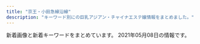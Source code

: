 ```yaml
---
title: "京王・小田急線沿線"
description: "キーワード別にの巨乳アジアン・チャイナエステ嬢情報をまとめました。"
---
```


新着画像と新着キーワードをまとめています。
2021年05月08日の情報です。

<DmmAffiliateIns />
<KeywordTable
  shops={
    [
    {
        "station": "\u5e9c\u4e2d\u99c5\u5317\u53e3",
        "keywords": {},
        "img_links": [
            "http://www.fuwa.work/img/miki1.jpg",
            "http://www.fuwa.work/images/head.jpg",
            "http://www.fuwa.work/images/mobile.jpg",
            "http://www.fuwa.work/images/line.png",
            "http://www.fuwa.work/images/int2.png",
            "http://www.fuwa.work/images/staff_t.png",
            "http://www.fuwa.work/images/news.jpg",
            "http://www.fuwa.work/img/mimi1.jpg",
            "http://www.fuwa.work/images/sys4.png",
            "http://www.fuwa.work/img/moe2.jpg",
            "http://www.fuwa.work/images/int1.png",
            "http://www.fuwa.work/images/info.png",
            "http://www.fuwa.work/images/interior_t.png",
            "http://www.fuwa.work/staff/miki.jpg",
            "http://www.fuwa.work/staff/moe.jpg",
            "http://www.fuwa.work/images/rec.jpg",
            "http://www.fuwa.work/images/sys1.jpg",
            "http://www.fuwa.work/img/moe1.jpg",
            "http://www.fuwa.work/images/sys3.jpg",
            "http://www.fuwa.work/images/sys2.jpg",
            "http://www.fuwa.work/staff/mimi.jpg"
        ],
        "name": "Olive \uff5e\u30aa\u30ea\u30fc\u30d6\uff5e",
        "url": "http://www.fuwa.work/"
    },
    {
        "station": "\u5e9c\u4e2d\u99c5\u5357\u53e3",
        "keywords": {},
        "img_links": [
            "http://www.niihao.xyz/images/staff/miki.jpeg",
            "http://www.niihao.xyz/images/nav/l-nav-_job.jpg",
            "http://www.niihao.xyz/images/mimi.jpg",
            "http://www.niihao.xyz/images/staff/shazhi.jpg",
            "http://www.niihao.xyz/images/lanmu_07.jpg",
            "http://www.niihao.xyz/images/4.jpg",
            "http://www.niihao.xyz/images/index-yume_11.jpg",
            "http://www.niihao.xyz/psd/off.jpg",
            "http://www.niihao.xyz/images/lanmu_06.jpg",
            "http://www.niihao.xyz/images/lanmu_03.jpg",
            "http://www.niihao.xyz/images/staff/remon.jpg",
            "http://www.niihao.xyz/images/index-yume_02.jpg",
            "http://www.niihao.xyz/images/staff/11.jpg",
            "http://www.niihao.xyz/images/l-nav-_staff.jpg",
            "http://www.niihao.xyz/images/index-yume_04.jpg"
        ],
        "url": "http://www.niihao.xyz/",
        "name": "\u30cb\u30fc\u30cf\u30aa"
    },
    {
        "name": "RIBBON -\u30ea\u30dc\u30f3-",
        "img_links": [
            "http://www.celia.work/img/mika1.jpg",
            "http://www.celia.work/images/menu/top.jpg",
            "http://www.celia.work/images/concept.jpg",
            "http://www.celia.work/images/interior_t.jpg",
            "http://www.celia.work/images/int2.png",
            "http://www.celia.work/staff/mio.jpg",
            "http://www.celia.work/images/sys2.jpg",
            "http://www.celia.work/images/news.jpg",
            "http://www.celia.work/img/ami1.jpg",
            "http://www.celia.work/images/b2.jpg",
            "http://www.celia.work/img/ami2.jpg",
            "http://www.celia.work/staff/mika.jpg",
            "http://www.celia.work/images/sys3.png",
            "http://www.celia.work/images/ta.jpg",
            "http://www.celia.work/images/b3.jpg",
            "http://www.celia.work/images/sys1.jpg",
            "http://www.celia.work/images/int3.png",
            "http://www.celia.work/staff/ami.jpg",
            "http://www.celia.work/images/menu/interior.jpg",
            "http://www.celia.work/images/staff_t.jpg",
            "http://www.celia.work/img/mio1.jpg",
            "http://www.celia.work/images/b1.jpg",
            "http://www.celia.work/images/menu/staff.jpg",
            "http://www.celia.work/images/int1.png",
            "http://www.celia.work/images/head.jpg"
        ],
        "station": "\u5e9c\u4e2d\u99c5\u5317\u53e3",
        "keywords": {},
        "url": "http://www.celia.work/"
    },
    {
        "url": "http://bluemoon.ests.jp/",
        "station": "\u8abf\u5e03\u99c5\u6771\u53e3",
        "img_links": [],
        "keywords": {},
        "name": "Blue Moon"
    },
    {
        "station": "\u6885\u30f6\u4e18\u99c5",
        "keywords": {
            "86": 10,
            "C": 23
        },
        "name": "\u7d4c\u7d61\u5802",
        "url": "http://noborito-garden.net/",
        "img_links": [
            "http://noborito-garden.net/images/staff0.jpg",
            "http://noborito-garden.net/images/tel.jpg",
            "http://noborito-garden.net/images/room2.jpg",
            "http://noborito-garden.net/images/staff4.jpg",
            "http://noborito-garden.net/images/staff3.jpg",
            "http://noborito-garden.net/images/staff1.jpg",
            "http://noborito-garden.net/images/movie.jpg",
            "http://noborito-garden.net/images/s_staff.jpg",
            "http://noborito-garden.net/images/girl-z1.jpg",
            "http://noborito-garden.net/images/room1.jpg",
            "http://noborito-garden.net/images/room3.jpg",
            "http://noborito-garden.net/images/s_link.jpg",
            "http://noborito-garden.net/images/room4.jpg",
            "http://noborito-garden.net/images/s_news.jpg",
            "http://noborito-garden.net/images/nei_bj2.jpg",
            "http://noborito-garden.net/images/girl-z2.jpg",
            "http://noborito-garden.net/images/s_chedule.jpg",
            "http://noborito-garden.net/images/staff2.jpg",
            "http://noborito-garden.net/images/mobile.jpg"
        ]
    },
    {
        "url": "http://meidaimaesecretbase.club/",
        "station": "\u660e\u5927\u524d\u99c5\u4e2d\u592e\u53e3",
        "name": "\u79d8\u5bc6\u57fa\u5730",
        "img_links": [
            "http://meidaimaesecretbase.club/s1.png",
            "http://meidaimaesecretbase.club/staff_t.jpg",
            "http://meidaimaesecretbase.club/sys2.jpg",
            "http://meidaimaesecretbase.club/2/uploadimg/1591787978.jpg",
            "http://meidaimaesecretbase.club/2/uploadimg/1587527512.jpg",
            "http://meidaimaesecretbase.club/2/uploadimg/1597806778.jpg",
            "http://meidaimaesecretbase.club/int1.png",
            "http://meidaimaesecretbase.club/2/uploadimg/1587527299.jpg",
            "http://meidaimaesecretbase.club/2/uploadimg/1597642441.jpg",
            "http://meidaimaesecretbase.club/sys1.jpg",
            "http://meidaimaesecretbase.club/head.jpg"
        ],
        "keywords": {
            "83": 1,
            "D": 2,
            "E": 1,
            "C": 1,
            "87": 1,
            "90": 1,
            "85": 1,
            "86": 1
        }
    },
    {
        "keywords": {
            "84": 75,
            "C": 61,
            "85": 45,
            "83": 15,
            "87": 75,
            "D": 180
        },
        "url": "https://hobo100per.jpn.vin/",
        "img_links": [
            "https://hobo100per.jpn.vin/images/s_staff.jpg",
            "https://hobo100per.jpn.vin/photos/sites/64/2020/10/2020102607255627.jpg",
            "https://hobo100per.jpn.vin/photos/sites/64/2021/01/202101160211441.jpg",
            "https://hobo100per.jpn.vin/images/room1.jpg",
            "https://hobo100per.jpn.vin/photos/sites/64/2021/02/2021021405253880.jpg",
            "https://hobo100per.jpn.vin/photos/sites/64/2020/11/2020111302073452.jpg",
            "https://hobo100per.jpn.vin/images/end.png",
            "https://hobo100per.jpn.vin/images/news_bj1.jpg",
            "https://hobo100per.jpn.vin/images/s_topics.jpg",
            "https://hobo100per.jpn.vin/images/news_bj3.jpg",
            "https://hobo100per.jpn.vin/photos/sites/64/2021/03/2021031502514054.jpg",
            "https://hobo100per.jpn.vin/images/room3.jpg",
            "https://hobo100per.jpn.vin/images/room2.jpg",
            "https://hobo100per.jpn.vin/images/s_link.jpg",
            "https://hobo100per.jpn.vin/photos/sites/64/2021/05/2021050502055740.jpg",
            "https://hobo100per.jpn.vin/images/1.png",
            "https://hobo100per.jpn.vin/photos/sites/64/2021/02/2021020403220683.jpg",
            "https://hobo100per.jpn.vin/images/top.png",
            "https://hobo100per.jpn.vin/photos/sites/64/2020/12/2020120204102727.jpg",
            "https://hobo100per.jpn.vin/images/s_face.jpg",
            "https://hobo100per.jpn.vin/photos/sites/64/2021/04/2021040902115754.jpg",
            "https://hobo100per.jpn.vin/images/face_bj2.jpg",
            "https://hobo100per.jpn.vin/photos/sites/64/2021/02/2021022309221643.jpg",
            "https://hobo100per.jpn.vin/images/mobile.jpg",
            "https://hobo100per.jpn.vin/photos/sites/64/2020/10/2020102607255738.jpg",
            "https://hobo100per.jpn.vin/photos/sites/64/2021/05/2021050201255178.jpg",
            "https://hobo100per.jpn.vin/images/room4.jpg",
            "https://hobo100per.jpn.vin/photos/sites/64/2020/10/2020102607255898.jpg",
            "https://hobo100per.jpn.vin/photos/sites/64/2020/10/2020102607255792.jpg"
        ],
        "station": "\u5343\u6b73\u70cf\u5c71\u99c5\u5317\u53e3",
        "name": "\u307b\u307c100%"
    },
    {
        "name": "Cindy Baby",
        "img_links": [
            "https://cindy.relaxjp.com/css/m-top003.jpg",
            "https://cindy.relaxjp.com/css/m-top004.jpg",
            "https://cindy.relaxjp.com/css/staff/staff01.png",
            "https://cindy.relaxjp.com/css/cam01.jpg",
            "https://cindy.relaxjp.com/images/call.png",
            "https://cindy.relaxjp.com/css/staff/staff02.png",
            "https://cindy.relaxjp.com/css/staff/staff03.png",
            "https://cindy.relaxjp.com/css/m-head.jpg",
            "https://cindy.relaxjp.com/css/foot01.jpg",
            "https://cindy.relaxjp.com/css/staff/staff04.png"
        ],
        "station": "\u5343\u6b73\u70cf\u5c71\u99c5\u5317\u53e3",
        "keywords": {
            "E": 3,
            "91": 2,
            "87": 1,
            "90": 1,
            "C": 1
        },
        "url": "https://cindy.relaxjp.com/"
    },
    {
        "name": "COCORO",
        "station": "\u8abf\u5e03\u99c5\u6771\u53e3",
        "img_links": [
            "http://www.iyasi.work/img/miyuki1.jpg",
            "http://www.iyasi.work/images/ac2.png",
            "http://www.iyasi.work/images/int2.png",
            "http://www.iyasi.work/images/tel2.png",
            "http://www.iyasi.work/images/interior_t.jpg",
            "http://www.iyasi.work/images/int1.png",
            "http://www.iyasi.work/images/mobile.jpg",
            "http://www.iyasi.work/images/tel.jpg",
            "http://www.iyasi.work/images/sys1.png",
            "http://www.iyasi.work/images/line.png",
            "http://www.iyasi.work/images/ac1.png",
            "http://www.iyasi.work/img/yuri1.jpg",
            "http://www.iyasi.work/images/1.jpg",
            "http://www.iyasi.work/images/sys2.png",
            "http://www.iyasi.work/images/ta.jpg",
            "http://www.iyasi.work/images/tel1.png",
            "http://www.iyasi.work/images/info.png",
            "http://www.iyasi.work/images/news.png",
            "http://www.iyasi.work/img/momo1.jpg",
            "http://www.iyasi.work/images/2.jpg",
            "http://www.iyasi.work/images/staff_t.jpg",
            "http://www.iyasi.work/images/3.jpg"
        ],
        "url": "http://www.iyasi.work/",
        "keywords": {}
    },
    {
        "station": "\u8056\u8e5f\u685c\u30f6\u4e18\u99c5\u6771\u53e3",
        "keywords": {},
        "img_links": [
            "http://www.yuyurando.xyz/images/index-yuyu_05.jpg",
            "http://www.yuyurando.xyz/images/staff/mi.png",
            "http://www.yuyurando.xyz/images/index-otona_20.jpg",
            "http://www.yuyurando.xyz/images/staff/nana2.jpg",
            "http://www.yuyurando.xyz/images/staff/4.jpg",
            "http://www.yuyurando.xyz/images/lanmu/lanmu-sys.jpg",
            "http://www.yuyurando.xyz/images/staff/momo.jpg",
            "http://www.yuyurando.xyz/images/index-yuyu_12.jpg",
            "http://www.yuyurando.xyz/images/shop/527385908605281370.jpg",
            "http://www.yuyurando.xyz/images/staff/rei.jpg",
            "http://www.yuyurando.xyz/images/lanmu/lanmu-staff.jpg",
            "http://www.yuyurando.xyz/images/staff/2.jpg",
            "http://www.yuyurando.xyz/images/index-yuyu_17.jpg",
            "http://www.yuyurando.xyz/images/index-yuyu_03.jpg",
            "http://www.yuyurando.xyz/images/index-yuyu_09.jpg",
            "http://www.yuyurando.xyz/images/staff/1.jpg",
            "http://www.yuyurando.xyz/images/index-yuyu_20.jpg"
        ],
        "name": "\u60a0\u3005\u30e9\u30f3\u30c9",
        "url": "http://www.yuyurando.xyz/"
    },
    {
        "name": "\u685c\u96ea",
        "img_links": [
            "https://lu-rinpa.tokyo/wp-content/themes/este/img/tel.png",
            "https://lu-rinpa.tokyo/wp-content/themes/este/img/2.jpg",
            "https://lu-rinpa.tokyo/wp-content/uploads/2019/12/rtdyfugihojsa.jpg",
            "https://lu-rinpa.tokyo/wp-content/themes/este/img/3.jpg",
            "https://lu-rinpa.tokyo/wp-content/themes/este/img/tel01.png",
            "https://lu-rinpa.tokyo/wp-content/uploads/2019/12/dtyfugihoja.jpg",
            "https://lu-rinpa.tokyo/wp-content/themes/este/img/top-img066.png",
            "https://lu-rinpa.tokyo/wp-content/themes/este/img/1.jpg",
            "https://lu-rinpa.tokyo/wp-content/uploads/2019/06/6.jpg",
            "https://lu-rinpa.tokyo/wp-content/themes/este/img/top-img01.png",
            "https://lu-rinpa.tokyo/wp-content/themes/este/img/top-img02.png",
            "https://lu-rinpa.tokyo/wp-content/uploads/2019/12/rydftugihoix.jpg",
            "https://lu-rinpa.tokyo/wp-content/themes/este/img/4.jpg",
            "https://lu-rinpa.tokyo/wp-content/themes/este/img/top-img035.png"
        ],
        "keywords": {},
        "url": "https://lu-rinpa.tokyo/",
        "station": "\u8056\u8e5f\u685c\u30f6\u4e18\u99c5\u6771\u53e3"
    },
    {
        "url": "https://moe.ests.jp/",
        "station": "\u8abf\u5e03\u99c5\u6771\u53e3",
        "keywords": {
            "87": 12,
            "C": 19,
            "D": 24,
            "86": 12
        },
        "name": "\u840c",
        "img_links": [
            "https://moe.ests.jp/images/themes/blue/s_news.png",
            "https://moe.ests.jp/images/themes/blue/s_pickup.png",
            "https://moe.ests.jp/images/room1.jpg",
            "https://moe.ests.jp/images/themes/blue/s_ranking.png",
            "https://moe.ests.jp/images/themes/blue/no2.png",
            "https://moe.ests.jp/photos/sites/63/2021/04/202104110309399.jpg",
            "https://moe.ests.jp/images/themes/blue/line.png",
            "https://moe.ests.jp/images/room3.jpg",
            "https://moe.ests.jp/photos/sites/63/2021/04/2021041103094038.jpg",
            "https://moe.ests.jp/images/themes/blue/s_zysx.png",
            "https://moe.ests.jp/images/themes/blue/no1.png",
            "https://moe.ests.jp/photos/sites/63/2021/04/202104110309386.jpg",
            "https://moe.ests.jp/images/themes/blue/mobile.jpg",
            "https://moe.ests.jp/images/room2.jpg",
            "https://moe.ests.jp/images/room4.jpg",
            "https://moe.ests.jp/images/themes/blue/s_staff.png",
            "https://moe.ests.jp/images/themes/blue/s_newface.png",
            "https://moe.ests.jp/images/themes/blue/r3.jpg",
            "https://moe.ests.jp/photos/sites/63/2021/04/2021041103093931.jpg",
            "https://moe.ests.jp/images/themes/blue/s_link.png"
        ]
    },
    {
        "img_links": [
            "http://koukoku.xyz/lillian/css/staff/staff04.jpg",
            "http://koukoku.xyz/lillian/css/f-nav03.jpg",
            "http://koukoku.xyz/lillian/css/foot.jpg",
            "http://koukoku.xyz/lillian/css/f-nav05.jpg",
            "http://koukoku.xyz/lillian/css/f-nav06.jpg",
            "http://koukoku.xyz/lillian/css/staff/staff01.jpg",
            "http://koukoku.xyz/lillian/css/top04.jpg",
            "http://koukoku.xyz/lillian/css/f-nav01.jpg",
            "http://koukoku.xyz/lillian/css/f-tel.jpg",
            "http://koukoku.xyz/lillian/css/top01.jpg",
            "http://koukoku.xyz/lillian/css/f-nav02.jpg",
            "http://koukoku.xyz/lillian/css/huabian.jpg",
            "http://koukoku.xyz/lillian/css/head.jpg",
            "http://koukoku.xyz/lillian/css/staff/staff02.jpg",
            "http://koukoku.xyz/lillian/css/staff/staff03.jpg",
            "http://koukoku.xyz/lillian/css/f-nav04.jpg"
        ],
        "station": "\u5343\u6b73\u70cf\u5c71\u99c5\u5317\u53e3",
        "name": "Lillian -\u30ea\u30ea\u30a2\u30f3-",
        "keywords": {
            "D": 3,
            "89": 1,
            "C": 7,
            "91": 2
        },
        "url": "http://koukoku.xyz/lillian/"
    },
    {
        "url": "http://www.girls.mensest.com/",
        "img_links": [
            "http://www.girls.mensest.com/images/m3.jpg",
            "http://www.girls.mensest.com/images/slider-img001.jpg",
            "http://www.girls.mensest.com/images/slider-img002.jpg",
            "http://www.girls.mensest.com/files/002.jpg",
            "http://www.girls.mensest.com/files/008.jpg",
            "http://www.girls.mensest.com/images/m1.jpg",
            "http://www.girls.mensest.com/files/003.jpg",
            "http://www.girls.mensest.com/files/004.jpg",
            "http://www.girls.mensest.com/photo_news/upimg/99070605d5ec379309_0.jpg",
            "http://www.girls.mensest.com/images/m4.jpg",
            "http://www.girls.mensest.com/images/m6.jpg",
            "http://www.girls.mensest.com/images/m2.jpg",
            "http://www.girls.mensest.com/files/007.jpg",
            "http://www.girls.mensest.com/files/001.jpg"
        ],
        "station": "\u5343\u6b73\u70cf\u5c71\u99c5\u5317\u53e3",
        "name": "Girls -\u30ac\u30fc\u30eb\u30ba-",
        "keywords": {
            "91": 4,
            "86": 4,
            "E": 4,
            "87": 4,
            "88": 12,
            "D": 20
        }
    },
    {
        "img_links": [
            "http://www.mens-chitose.com/images/concept.jpg",
            "http://www.mens-chitose.com/images/info.jpg",
            "http://www.mens-chitose.com/images/attention.png",
            "http://www.mens-chitose.com/files/011.jpg",
            "http://www.mens-chitose.com/files/001.jpg",
            "http://www.mens-chitose.com/images/infoSlide01.jpg",
            "http://www.mens-chitose.com/images/coverParts.png",
            "http://www.mens-chitose.com/files/013.jpg"
        ],
        "station": "\u5343\u6b73\u8239\u6a4b\u99c5\u5317\u53e3",
        "url": "http://www.mens-chitose.com/",
        "name": "\u5065\u5eb7\u697d",
        "keywords": {
            "86": 3,
            "D": 3
        }
    },
    {
        "keywords": {},
        "img_links": [],
        "station": "\u7b39\u585a\u99c5\u5317\u53e3",
        "name": "\u30de\u30ab\u30ed\u30f3",
        "url": "https://es.eoeoco.com/"
    },
    {
        "name": "Lilac \uff5e\u30e9\u30a4\u30e9\u30c3\u30af\uff5e",
        "img_links": [
            "http://cattleya427.com/lilac/img/image108.jpg",
            "http://cattleya427.com/lilac/img/image106.jpg",
            "http://cattleya427.com/lilac/img/image13.jpg",
            "http://cattleya427.com/lilac/img/image139.jpg",
            "http://cattleya427.com/lilac/img/image112.jpg",
            "http://cattleya427.com/lilac/img/image141.jpg",
            "http://cattleya427.com/lilac/img/image107.jpg",
            "http://cattleya427.com/lilac/img/image104.jpg",
            "http://cattleya427.com/lilac/img/image123.jpg",
            "http://cattleya427.com/lilac/img/image142.jpg",
            "http://cattleya427.com/lilac/img/image11.jpg",
            "http://cattleya427.com/lilac/img/image113.jpg",
            "http://cattleya427.com/lilac/img/image140.jpg",
            "http://cattleya427.com/lilac/img/image110.jpg",
            "http://cattleya427.com/lilac/img/image15.jpg",
            "http://cattleya427.com/lilac/img/image109.jpg",
            "http://cattleya427.com/lilac/img/image111.jpg",
            "http://cattleya427.com/lilac/img/image124.jpg",
            "http://cattleya427.com/lilac/img/image12.jpg",
            "http://cattleya427.com/lilac/img/image14.jpg",
            "http://cattleya427.com/lilac/img/image16.jpg",
            "http://cattleya427.com/lilac/img/image122.jpg",
            "http://cattleya427.com/lilac/img/image125.jpg",
            "http://cattleya427.com/lilac/img/image105.jpg"
        ],
        "keywords": {},
        "url": "http://cattleya427.com/lilac/index.html",
        "station": "\u660e\u5927\u524d\u99c5\u4e2d\u592e\u53e3"
    },
    {
        "img_links": [
            "http://lucky-one.jpn.mn/photos/sites/44/2021/04/202104080940066.jpg",
            "http://lucky-one.jpn.mn/photos/sites/44/2021/04/2021040809572110.jpg",
            "http://lucky-one.jpn.mn/photos/sites/44/2021/04/2021040809412150.jpg",
            "http://lucky-one.jpn.mn/images/themes/blue/no2.png",
            "http://lucky-one.jpn.mn/photos/sites/44/2021/04/2021040809431373.jpg",
            "http://lucky-one.jpn.mn/photos/sites/44/2021/04/2021040809412036.jpg",
            "http://lucky-one.jpn.mn/photos/sites/44/2021/04/2021040809403838.jpg",
            "http://lucky-one.jpn.mn/images/themes/blue/s_pickup.png",
            "http://lucky-one.jpn.mn/photos/sites/44/2021/04/202104080943116.jpg",
            "http://lucky-one.jpn.mn/photos/sites/44/2021/04/2021040809431346.jpg",
            "http://lucky-one.jpn.mn/photos/sites/44/2021/04/2021040809375736.jpg",
            "http://lucky-one.jpn.mn/images/themes/blue/s_link.png",
            "http://lucky-one.jpn.mn/photos/sites/44/2021/04/2021040809400714.jpg",
            "http://lucky-one.jpn.mn/images/themes/blue/s_ranking.png",
            "http://lucky-one.jpn.mn/images/room4.jpg",
            "http://lucky-one.jpn.mn/images/themes/blue/s_newface.png",
            "http://lucky-one.jpn.mn/images/themes/blue/s_zysx.png",
            "http://lucky-one.jpn.mn/photos/sites/44/2021/04/2021040809384593.jpg",
            "http://lucky-one.jpn.mn/photos/sites/44/2021/04/2021040809384699.jpg",
            "http://lucky-one.jpn.mn/images/room1.jpg",
            "http://lucky-one.jpn.mn/images/room2.jpg",
            "http://lucky-one.jpn.mn/photos/sites/44/2021/04/2021040809384767.jpg",
            "http://lucky-one.jpn.mn/photos/sites/44/2021/04/2021040809393275.jpg",
            "http://lucky-one.jpn.mn/photos/sites/44/2021/04/2021040809411939.jpg",
            "http://lucky-one.jpn.mn/photos/sites/44/2021/04/2021040809380020.jpg",
            "http://lucky-one.jpn.mn/photos/sites/44/2021/04/2021040809401068.jpg",
            "http://lucky-one.jpn.mn/photos/sites/44/2021/04/2021040809400982.jpg",
            "http://lucky-one.jpn.mn/photos/sites/44/2021/04/2021040809404287.jpg",
            "http://lucky-one.jpn.mn/photos/sites/44/2021/04/2021040809384524.jpg",
            "http://lucky-one.jpn.mn/images/themes/blue/mobile.jpg",
            "http://lucky-one.jpn.mn/photos/sites/44/2021/04/2021040809403927.jpg",
            "http://lucky-one.jpn.mn/images/themes/blue/s_news.png",
            "http://lucky-one.jpn.mn/photos/sites/44/2021/04/2021040809412291.jpg",
            "http://lucky-one.jpn.mn/images/themes/blue/line.png",
            "http://lucky-one.jpn.mn/photos/sites/44/2021/04/2021040809400869.jpg",
            "http://lucky-one.jpn.mn/images/themes/blue/s_staff.png",
            "http://lucky-one.jpn.mn/photos/sites/44/2021/04/2021040809393049.jpg",
            "http://lucky-one.jpn.mn/images/room3.jpg",
            "http://lucky-one.jpn.mn/photos/sites/44/2021/04/202104080937565.jpg",
            "http://lucky-one.jpn.mn/photos/sites/44/2021/04/2021040809431450.jpg",
            "http://lucky-one.jpn.mn/photos/sites/44/2021/04/2021040809404236.jpg",
            "http://lucky-one.jpn.mn/photos/sites/44/2021/04/2021040809404174.jpg",
            "http://lucky-one.jpn.mn/photos/sites/44/2021/04/2021040809411851.jpg",
            "http://lucky-one.jpn.mn/photos/sites/44/2021/04/2021040809431618.jpg",
            "http://lucky-one.jpn.mn/images/themes/blue/r3.jpg",
            "http://lucky-one.jpn.mn/photos/sites/44/2021/04/2021040809384810.jpg",
            "http://lucky-one.jpn.mn/photos/sites/44/2021/04/2021040809375410.jpg",
            "http://lucky-one.jpn.mn/images/themes/blue/no1.png"
        ],
        "url": "http://lucky-one.jpn.mn/",
        "keywords": {
            "88": 6,
            "C": 29,
            "E": 6,
            "87": 6,
            "D": 36,
            "83": 6,
            "86": 12,
            "85": 18
        },
        "station": "\u5e9c\u4e2d\u99c5\u5357\u53e3",
        "name": "\u30a2\u30ed\u30de\u30b8\u30e5\u30e9\u30af"
    },
    {
        "url": "http://www.sasazukaest.xyz/",
        "station": "\u7b39\u585a\u99c5",
        "name": "\u30bd\u30d5\u30a3\u30a2\u2015",
        "keywords": {
            "91": 2,
            "D": 8,
            "89": 8,
            "E": 2,
            "87": 1,
            "C": 1
        },
        "img_links": [
            "http://www.sasazukaest.xyz/css/top004.jpg",
            "http://www.sasazukaest.xyz/css/staff/staff15-a.png",
            "http://www.sasazukaest.xyz/css/staff/staff05.png",
            "http://www.sasazukaest.xyz/css/nav/nav-005.png",
            "http://www.sasazukaest.xyz/css/staff/staff13-a.png",
            "http://www.sasazukaest.xyz/css/staff/staff14-a.png",
            "http://www.sasazukaest.xyz/css/staff/staff00001-c.png",
            "http://www.sasazukaest.xyz/css/staff/staff10-a.png",
            "http://www.sasazukaest.xyz/css/staff/staff13-b.png",
            "http://www.sasazukaest.xyz/css/staff/staff16.png",
            "http://www.sasazukaest.xyz/css/staff/staff15.png",
            "http://www.sasazukaest.xyz/css/top04.jpg",
            "http://www.sasazukaest.xyz/css/staff/staff11-a.png",
            "http://www.sasazukaest.xyz/css/staff/staff16-a.png",
            "http://www.sasazukaest.xyz/css/staff/staff15-b.png",
            "http://www.sasazukaest.xyz/css/staff/staff07-ba.png",
            "http://www.sasazukaest.xyz/css/nav/nav-004.png",
            "http://www.sasazukaest.xyz/css/staff/staff17.png",
            "http://www.sasazukaest.xyz/css/staff/staff00001-a.png",
            "http://www.sasazukaest.xyz/css/nav/nav-001.png",
            "http://www.sasazukaest.xyz/css/foot-tel.png",
            "http://www.sasazukaest.xyz/css/staff/staff10-b.png",
            "http://www.sasazukaest.xyz/css/nav/nav-003.png",
            "http://www.sasazukaest.xyz/css/staff/staff00001-b.png",
            "http://www.sasazukaest.xyz/css/staff/staff11-b.png",
            "http://www.sasazukaest.xyz/css/staff/staff05-a.png",
            "http://www.sasazukaest.xyz/css/staff/staff08-a.png",
            "http://www.sasazukaest.xyz/css/staff/staff16-b.png",
            "http://www.sasazukaest.xyz/css/nav/nav-006.png",
            "http://www.sasazukaest.xyz/css/top002.jpg",
            "http://www.sasazukaest.xyz/css/staff/staff00001.png",
            "http://www.sasazukaest.xyz/css/staff/staff17-b.png",
            "http://www.sasazukaest.xyz/css/staff/staff14-b.png",
            "http://www.sasazukaest.xyz/css/staff/staff07-aa.png",
            "http://www.sasazukaest.xyz/css/tel.png",
            "http://www.sasazukaest.xyz/css/nav/nav-002.png",
            "http://www.sasazukaest.xyz/css/staff/staff07aa.png",
            "http://www.sasazukaest.xyz/css/staff/staff17-a.png"
        ]
    },
    {
        "name": "SOLEIL \uff5e\u30bd\u30ec\u30a4\u30e6\uff5e",
        "keywords": {
            "87": 8,
            "86": 6,
            "D": 10,
            "E": 4
        },
        "url": "http://soleil.ebb.jp/",
        "img_links": [
            "http://soleil.ebb.jp/2/uploadimg/1617698146.jpg",
            "http://soleil.ebb.jp/nbj2.jpg",
            "http://soleil.ebb.jp/2/uploadimg/1617698425.jpg",
            "http://soleil.ebb.jp/ryoukihyo.png",
            "http://soleil.ebb.jp/end.png",
            "http://soleil.ebb.jp/s_staff.jpg",
            "http://soleil.ebb.jp/2/uploadimg/1617698216.jpg",
            "http://soleil.ebb.jp/int1.png",
            "http://soleil.ebb.jp/mens-esthe1.png",
            "http://soleil.ebb.jp/2/uploadimg/1617699964.jpg",
            "http://soleil.ebb.jp/2/uploadimg/1617698276.jpg",
            "http://soleil.ebb.jp/s_news.jpg",
            "http://soleil.ebb.jp/2/uploadimg/1618790342.jpg",
            "http://soleil.ebb.jp/2/uploadimg/1617698243.jpg",
            "http://soleil.ebb.jp/top.png"
        ],
        "station": "\u8056\u8e5f\u685c\u30f6\u4e18\u99c5\u6771\u53e3"
    },
    {
        "keywords": {
            "\u80f8": 1
        },
        "name": "\u5c0f\u3055\u306a\u5929\u4f7f",
        "station": "\u7b39\u585a\u99c5\u5317\u53e3",
        "url": "http://mizukopa.xyz/",
        "img_links": [
            "http://mizukopa.xyz/static/picture/news.png",
            "http://mizukopa.xyz/uploads/210424/1-210424160410U5.jpg",
            "http://mizukopa.xyz/uploads/210327/1-21032G43101514.jpg",
            "http://mizukopa.xyz/static/picture/s1.jpg",
            "http://mizukopa.xyz/static/picture/room1.jpg",
            "http://mizukopa.xyz/static/picture/s_staff.png",
            "http://mizukopa.xyz/uploads/210410/1-210410155R0491.jpg",
            "http://mizukopa.xyz/uploads/210327/1-21032G4312MM.jpg",
            "http://mizukopa.xyz/static/picture/top.png",
            "http://mizukopa.xyz/uploads/210503/1-210503150634416.jpg",
            "http://mizukopa.xyz/uploads/210327/1-21032G43042E7.jpg",
            "http://mizukopa.xyz/static/picture/s3.jpg",
            "http://mizukopa.xyz/uploads/210416/1-210416111109395.jpg",
            "http://mizukopa.xyz/static/picture/room2.jpg",
            "http://mizukopa.xyz/static/picture/room3.jpg",
            "http://mizukopa.xyz/static/picture/room4.jpg",
            "http://mizukopa.xyz/static/picture/mobile.jpg"
        ]
    },
    {
        "station": "\u5411\u30f6\u4e18\u904a\u5712\u99c5\u5357\u53e3",
        "url": "http://asu-ka.net/",
        "keywords": {
            "C": 23,
            "86": 10
        },
        "img_links": [
            "http://asu-ka.net/images/staff1.jpg",
            "http://asu-ka.net/images/s_news.jpg",
            "http://asu-ka.net/images/movie.jpg",
            "http://asu-ka.net/images/s_chedule.jpg",
            "http://asu-ka.net/images/girl-z1.jpg",
            "http://asu-ka.net/images/room3.jpg",
            "http://asu-ka.net/images/tel.jpg",
            "http://asu-ka.net/images/room2.jpg",
            "http://asu-ka.net/images/s_link.jpg",
            "http://asu-ka.net/images/room1.jpg",
            "http://asu-ka.net/images/nei_bj2.jpg",
            "http://asu-ka.net/images/mobile.jpg",
            "http://asu-ka.net/images/staff4.jpg",
            "http://asu-ka.net/images/staff2.jpg",
            "http://asu-ka.net/images/room4.jpg",
            "http://asu-ka.net/images/staff3.jpg",
            "http://asu-ka.net/images/girl-z2.jpg",
            "http://asu-ka.net/images/s_staff.jpg",
            "http://asu-ka.net/images/staff0.jpg"
        ],
        "name": "\u6afb\u59eb"
    },
    {
        "keywords": {
            "\u30bb\u30af\u30b7\u30fc": 2,
            "86": 7,
            "E": 41,
            "C": 12,
            "F": 7,
            "D": 44
        },
        "img_links": [
            "https://es-relax.tokyo/wp-content/uploads/2020/02/897621rainbow.jpg",
            "https://es-relax.tokyo/wp-content/uploads/2020/02/66rainbow.jpg",
            "https://es-relax.tokyo/wp-content/uploads/2020/02/99rainbow.jpg",
            "https://es-relax.tokyo/wp-content/themes/este/img/2.jpg",
            "https://es-relax.tokyo/wp-content/uploads/2020/02/1rainbow.jpg",
            "https://es-relax.tokyo/wp-content/uploads/2020/02/962781rainbow.jpg",
            "https://es-relax.tokyo/wp-content/uploads/2020/02/5rainbow.jpg",
            "https://es-relax.tokyo/wp-content/uploads/2020/02/4344rainbow.jpg",
            "https://es-relax.tokyo/wp-content/uploads/2020/02/987sarainbow.jpg",
            "https://es-relax.tokyo/wp-content/themes/este/img/3.jpg",
            "https://es-relax.tokyo/wp-content/uploads/2020/11/908271rainbow.jpg",
            "https://es-relax.tokyo/wp-content/uploads/2020/02/654516rainbow.jpg",
            "https://es-relax.tokyo/wp-content/uploads/2020/02/22rainbow.jpg",
            "https://es-relax.tokyo/wp-content/themes/este/img/4.jpg",
            "https://es-relax.tokyo/wp-content/themes/este/img/top-img01b.png",
            "https://es-relax.tokyo/wp-content/uploads/2020/02/3334rainbow.jpg",
            "https://es-relax.tokyo/wp-content/uploads/2020/07/982561rainbow.jpg",
            "https://es-relax.tokyo/wp-content/uploads/2020/03/89761aarainbow.jpg",
            "https://es-relax.tokyo/wp-content/themes/este/img/top-img01.png",
            "https://es-relax.tokyo/wp-content/uploads/2020/02/67878rainbow.jpg",
            "https://es-relax.tokyo/wp-content/uploads/2020/10/11rainbow.jpg",
            "https://es-relax.tokyo/wp-content/uploads/2020/02/7rainbow.jpg",
            "https://es-relax.tokyo/wp-content/uploads/2020/02/111rainbow.jpg",
            "https://es-relax.tokyo/wp-content/uploads/2020/12/87612rainbow.jpg",
            "https://es-relax.tokyo/wp-content/themes/este/img/tel_footer.png",
            "https://es-relax.tokyo/wp-content/uploads/2021/04/56786rainbow.jpg",
            "https://es-relax.tokyo/wp-content/themes/este/img/call.png",
            "https://es-relax.tokyo/wp-content/uploads/2020/02/7rainbow-1.jpg",
            "https://es-relax.tokyo/wp-content/uploads/2020/03/777rainbow.jpg",
            "https://es-relax.tokyo/wp-content/uploads/2020/02/2rainbow.jpg",
            "https://es-relax.tokyo/wp-content/uploads/2020/02/9rainbow.jpg",
            "https://es-relax.tokyo/wp-content/uploads/2020/02/555rainbow.jpg",
            "https://es-relax.tokyo/wp-content/uploads/2020/02/8976251rainbow.jpg",
            "https://es-relax.tokyo/wp-content/uploads/2020/06/67543234rainbow.jpg",
            "https://es-relax.tokyo/wp-content/uploads/2020/02/1211rainbow.jpg",
            "https://es-relax.tokyo/wp-content/uploads/2020/11/87621rainbow.jpg",
            "https://es-relax.tokyo/wp-content/uploads/2020/02/4rainbow.jpg",
            "https://es-relax.tokyo/wp-content/uploads/2020/03/11111rainbow.jpg",
            "https://es-relax.tokyo/wp-content/uploads/2021/02/9876rainbow.jpg",
            "https://es-relax.tokyo/wp-content/themes/este/img/1.jpg",
            "https://es-relax.tokyo/wp-content/uploads/2020/02/4321121rainbow.jpg",
            "https://es-relax.tokyo/wp-content/uploads/2020/02/58743rainbow.jpg",
            "https://es-relax.tokyo/wp-content/uploads/2020/02/88rainbow.jpg",
            "https://es-relax.tokyo/wp-content/uploads/2020/02/4576rainbow.jpg",
            "https://es-relax.tokyo/wp-content/uploads/2020/03/999rainbow.jpg",
            "https://es-relax.tokyo/wp-content/uploads/2020/02/1rainbow-1.jpg",
            "https://es-relax.tokyo/wp-content/uploads/2020/02/897621arainbow.jpg",
            "https://es-relax.tokyo/wp-content/uploads/2020/02/3rainbow-1.jpg",
            "https://es-relax.tokyo/wp-content/uploads/2020/02/55rainbow.jpg",
            "https://es-relax.tokyo/wp-content/uploads/2020/03/7777rainbow.jpg",
            "https://es-relax.tokyo/wp-content/themes/este/img/top-img01a.png",
            "https://es-relax.tokyo/wp-content/uploads/2020/04/111rainbow.jpg",
            "https://es-relax.tokyo/wp-content/themes/este/img/top-img02.png",
            "https://es-relax.tokyo/wp-content/themes/este/img/top-img04.png",
            "https://es-relax.tokyo/wp-content/uploads/2021/05/q1324876rainbow.jpg",
            "https://es-relax.tokyo/wp-content/uploads/2020/04/6566rainbow.jpg",
            "https://es-relax.tokyo/wp-content/uploads/2020/02/3rainbow.jpg",
            "https://es-relax.tokyo/wp-content/uploads/2020/02/87261rainbow.jpg",
            "https://es-relax.tokyo/wp-content/themes/este/img/tel_header.png"
        ],
        "url": "https://es-relax.tokyo/",
        "station": "\u5343\u6b73\u70cf\u5c71\u99c5\u5317\u53e3",
        "name": "\u30ec\u30a4\u30f3\u30dc\u30fc"
    },
    {
        "name": "\u685c",
        "keywords": {
            "C": 8,
            "86": 12,
            "84": 8,
            "90": 6,
            "D": 24
        },
        "img_links": [
            "http://www.mojitojd.xyz/uploads/allimg/200930/1-200930094123.jpg",
            "http://www.mojitojd.xyz/style/bottom_therapist.jpg",
            "http://www.mojitojd.xyz/uploads/allimg/201229/1-2012291A143.jpg",
            "http://www.mojitojd.xyz/uploads/201226/1-201226111JU10.jpg",
            "http://www.mojitojd.xyz/uploads/201226/1-201226111Q3228.jpg",
            "http://www.mojitojd.xyz/uploads/201226/1-201226111H3126.jpg",
            "http://www.mojitojd.xyz/style/sw_home.png",
            "http://www.mojitojd.xyz/uploads/201226/1-201226112001463.jpg",
            "http://www.mojitojd.xyz/style/trigger.jpg",
            "http://www.mojitojd.xyz/uploads/201226/1-20122611191Q05.jpg",
            "http://www.mojitojd.xyz/style/sw_tel.png",
            "http://www.mojitojd.xyz/style/mainvisual_01.jpg",
            "http://www.mojitojd.xyz/style/icon_ranking_01.png",
            "http://www.mojitojd.xyz/uploads/201226/1-2012261A316447.jpg",
            "http://www.mojitojd.xyz/style/head_interior.jpg",
            "http://www.mojitojd.xyz/uploads/201229/1-2012291649129B.jpg",
            "http://www.mojitojd.xyz/style/head_therapist.jpg",
            "http://www.mojitojd.xyz/style/mainvisual_02.jpg",
            "http://www.mojitojd.xyz/style/icon_new.png",
            "http://www.mojitojd.xyz/uploads/201226/1-201226112111454.jpg",
            "http://www.mojitojd.xyz/style/mainvisual_02_s.jpg",
            "http://www.mojitojd.xyz/uploads/201226/1-201226111010B0.jpg",
            "http://www.mojitojd.xyz/uploads/allimg/200930/1-200930094059.jpg",
            "http://www.mojitojd.xyz/style/mainvisual_01_s.jpg",
            "http://www.mojitojd.xyz/uploads/201226/1-2012261120423N.jpg",
            "http://www.mojitojd.xyz/uploads/allimg/200930/1-200930094039.jpg"
        ],
        "url": "http://www.mojitojd.xyz/",
        "station": "\u8abf\u5e03\u99c5\u6771\u53e3"
    },
    {
        "name": "\u6df1\u4e95\u6c37\u306e\u56fd",
        "keywords": {
            "E": 7,
            "D": 83,
            "86": 90
        },
        "url": "http://massage-est.xyz/",
        "station": "\u5343\u6b73\u70cf\u5c71\u99c5\u5317\u53e3",
        "img_links": [
            "http://massage-est.xyz/images/top2.png",
            "http://massage-est.xyz/images/cg091.jpg",
            "http://massage-est.xyz/images/cg07.jpg",
            "http://massage-est.xyz/images/cg12.jpg",
            "http://massage-est.xyz/images/cg061.jpg",
            "http://massage-est.xyz/images/cg051.jpg",
            "http://massage-est.xyz/images/cg11.jpg",
            "http://massage-est.xyz/images/cg011.jpg",
            "http://massage-est.xyz/images/cg06.jpg",
            "http://massage-est.xyz/images/qr.jpg",
            "http://massage-est.xyz/images/cg10.jpg",
            "http://massage-est.xyz/images/cg13.jpg",
            "http://massage-est.xyz/images/cg021.jpg",
            "http://massage-est.xyz/images/cg08.jpg",
            "http://massage-est.xyz/images/spacer300x450.png",
            "http://massage-est.xyz/images/cg081.jpg",
            "http://massage-est.xyz/images/spacer900x360.png",
            "http://massage-est.xyz/images/cg05.jpg",
            "http://massage-est.xyz/images/up_100_1_0.jpg",
            "http://massage-est.xyz/images/cg01.jpg",
            "http://massage-est.xyz/images/cg02.jpg",
            "http://massage-est.xyz/images/cg04.jpg",
            "http://massage-est.xyz/images/top.png",
            "http://massage-est.xyz/images/sys.jpg",
            "http://massage-est.xyz/images/cg09.jpg",
            "http://massage-est.xyz/images/cg031.jpg",
            "http://massage-est.xyz/images/cg071.jpg",
            "http://massage-est.xyz/images/cg03.jpg"
        ]
    },
    {
        "img_links": [
            "http://flower.est-u.com/images/s3.jpg",
            "http://flower.est-u.com/images/staff_14.jpg",
            "http://flower.est-u.com/images/index_04.jpg",
            "http://flower.est-u.com/images/index_09.jpg",
            "http://flower.est-u.com/images/index_02.jpg",
            "http://flower.est-u.com/images/index_13.jpg",
            "http://flower.est-u.com/images/s2.jpg",
            "http://flower.est-u.com/images/index3_11.jpg",
            "http://flower.est-u.com/images/index2_11.jpg",
            "http://flower.est-u.com/images/index_06.jpg",
            "http://flower.est-u.com/images/index_16.jpg",
            "http://flower.est-u.com/images/s4.jpg",
            "http://flower.est-u.com/images/s1.jpg",
            "http://flower.est-u.com/images/index_05.jpg",
            "http://flower.est-u.com/images/s5.jpg",
            "http://flower.est-u.com/images/index_07.jpg",
            "http://flower.est-u.com/images/index_08.jpg",
            "http://flower.est-u.com/images/staff_12.jpg",
            "http://flower.est-u.com/images/index_10.jpg",
            "http://flower.est-u.com/images/index_14.jpg",
            "http://flower.est-u.com/images/index_12.jpg"
        ],
        "station": "\u5e61\u30f6\u8c37\u99c5\u5317\u53e3",
        "url": "http://flower.est-u.com/",
        "keywords": {},
        "name": "FLOWER"
    },
    {
        "station": "\u6210\u57ce\u5b66\u5712\u524d\u99c5",
        "url": "http://www.kousei-jyunen.com/",
        "name": "\u6f64\u5712",
        "img_links": [
            "http://www.kousei-jyunen.com/images/top-1_04.jpg",
            "http://www.kousei-jyunen.com/images/top-munu-2_04.jpg",
            "http://www.kousei-jyunen.com/images/staff.jpg",
            "http://www.kousei-jyunen.com/images/index_qr.jpg",
            "http://www.kousei-jyunen.com/images/top-1_02.jpg",
            "http://www.kousei-jyunen.com/images/top-munu-2_01.jpg",
            "http://www.kousei-jyunen.com/images/news.jpg",
            "http://www.kousei-jyunen.com/images/top-munu-1_04.jpg",
            "http://www.kousei-jyunen.com/images/info.jpg",
            "http://www.kousei-jyunen.com/images/top-munu-1_01.jpg",
            "http://www.kousei-jyunen.com/images/sta.jpg",
            "http://www.kousei-jyunen.com/images/top-1_03.jpg",
            "http://www.kousei-jyunen.com/images/top-munu-1_05.jpg",
            "http://www.kousei-jyunen.com/images/top-1_01.jpg",
            "http://www.kousei-jyunen.com/images/top-munu-2_02.jpg",
            "http://www.kousei-jyunen.com/images/top-munu-2_03.jpg",
            "http://www.kousei-jyunen.com/images/top-1_05.jpg",
            "http://www.kousei-jyunen.com/images/top-munu-1_03.jpg",
            "http://www.kousei-jyunen.com/flash.jpg",
            "http://www.kousei-jyunen.com/images/top-ib.jpg",
            "http://www.kousei-jyunen.com/images/top-munu-1_02.jpg",
            "http://www.kousei-jyunen.com/images/sys.jpg",
            "http://www.kousei-jyunen.com/images/top-munu-2_05.jpg"
        ],
        "keywords": {}
    },
    {
        "name": "Honey \uff5e\u30cf\u30cb\u30fc\uff5e",
        "station": "JR\u7a32\u7530\u5824\u99c5",
        "keywords": {
            "\u4e73": 2
        },
        "url": "http://www.chiretuyiabo.xyz/",
        "img_links": [
            "http://www.chiretuyiabo.xyz/uploads/210115/1-210115111210154.jpg",
            "http://www.chiretuyiabo.xyz/webstyle/m6.jpg",
            "http://www.chiretuyiabo.xyz/uploads/201116/1-2011160926104Z.jpg",
            "http://www.chiretuyiabo.xyz/uploads/allimg/201124/1-201124091002.jpg",
            "http://www.chiretuyiabo.xyz/webstyle/rsubt5.png",
            "http://www.chiretuyiabo.xyz/webstyle/rsubt7.png",
            "http://www.chiretuyiabo.xyz/uploads/210115/1-21011511145KM.jpg",
            "http://www.chiretuyiabo.xyz/uploads/201116/1-201116092320547.jpg",
            "http://www.chiretuyiabo.xyz/webstyle/m4.jpg",
            "http://www.chiretuyiabo.xyz/uploads/allimg/201105/1-201105125636.jpg",
            "http://www.chiretuyiabo.xyz/webstyle/slider-img001.jpg",
            "http://www.chiretuyiabo.xyz/uploads/210115/1-210115112K52S.jpg",
            "http://www.chiretuyiabo.xyz/webstyle/tel2.png",
            "http://www.chiretuyiabo.xyz/uploads/210115/1-21011511143V36.jpg",
            "http://www.chiretuyiabo.xyz/webstyle/rsubt4.png",
            "http://www.chiretuyiabo.xyz/uploads/201116/1-201116092632O1.jpg",
            "http://www.chiretuyiabo.xyz/uploads/210115/1-21011511141CY.jpg",
            "http://www.chiretuyiabo.xyz/uploads/210115/1-210115111154J0.jpg",
            "http://www.chiretuyiabo.xyz/webstyle/rsubt3.png",
            "http://www.chiretuyiabo.xyz/webstyle/m1.jpg",
            "http://www.chiretuyiabo.xyz/webstyle/rsubt1.png",
            "http://www.chiretuyiabo.xyz/webstyle/m2.jpg",
            "http://www.chiretuyiabo.xyz/webstyle/rsubt2.png",
            "http://www.chiretuyiabo.xyz/uploads/201116/1-201116092F09D.jpg",
            "http://www.chiretuyiabo.xyz/uploads/200706/1-200F6153052L7.jpg",
            "http://www.chiretuyiabo.xyz/webstyle/rsubt6.png",
            "http://www.chiretuyiabo.xyz/uploads/201116/1-201116092H2128.jpg"
        ]
    },
    {
        "img_links": [
            "http://happy.rankuens.com/css/baner03.jpg",
            "http://happy.rankuens.com/css/staff/staff01-a.png",
            "http://happy.rankuens.com/css/nav/nav-004.png",
            "http://happy.rankuens.com/css/nav/nav-002.png",
            "http://happy.rankuens.com/css/nav/nav-001.png",
            "http://happy.rankuens.com/css/staff/staff02-a.png",
            "http://happy.rankuens.com/css/staff/staff03.png",
            "http://happy.rankuens.com/css/top03.png",
            "http://happy.rankuens.com/css/tel.png",
            "http://happy.rankuens.com/css/nav/nav-003.png",
            "http://happy.rankuens.com/css/nav/nav-006.png",
            "http://happy.rankuens.com/css/01.png",
            "http://happy.rankuens.com/css/osusume01.png",
            "http://happy.rankuens.com/css/staff/staff03-a.png",
            "http://happy.rankuens.com/css/nav/nav-005.png",
            "http://happy.rankuens.com/css/staff/staff02.png",
            "http://happy.rankuens.com/css/staff/staff04-a.png",
            "http://happy.rankuens.com/css/staff/staff01.png",
            "http://happy.rankuens.com/css/staff/staff04.png"
        ],
        "station": "\u7b39\u585a\u99c5\u5317\u53e3",
        "keywords": {
            "89": 2,
            "E": 2,
            "D": 2,
            "91": 1
        },
        "url": "http://happy.rankuens.com/",
        "name": "\u30cf\u30d4\u30cd\u30b9"
    },
    {
        "url": "http://www.fairies.work/",
        "keywords": {},
        "name": "FAIRIES\uff5e\u30d5\u30a7\u30a2\u30ea\u30fc\u30ba\uff5e",
        "station": "\u767b\u6238\u99c5\u591a\u6469\u5ddd\u53e3",
        "img_links": [
            "http://www.fairies.work/images/home/image_01.png",
            "http://www.fairies.work/images/staff/yuyu.jpg",
            "http://www.fairies.work/images/gallery/image_08.png",
            "http://www.fairies.work/images/home/home_bnr_02.png",
            "http://www.fairies.work/images/gallery/image_07.png",
            "http://www.fairies.work/images/home/image_02.png",
            "http://www.fairies.work/images/staff/ayumi.jpg",
            "http://www.fairies.work/images/gallery/image_01.png",
            "http://www.fairies.work/images/staff/yui.jpg",
            "http://www.fairies.work/images/home/home_btn_off.png",
            "http://www.fairies.work/images/gallery/image_02.png",
            "http://www.fairies.work/images/staff/sample_image.png",
            "http://www.fairies.work/images/staff/sati.jpg",
            "http://www.fairies.work/images/home/home_bnr_04d.png",
            "http://www.fairies.work/images/home/image_03.png",
            "http://www.fairies.work/images/staff/arisa.jpg",
            "http://www.fairies.work/images/staff/sara.jpg",
            "http://www.fairies.work/images/gallery/image_06.png",
            "http://www.fairies.work/images/home/home_bnr_03b.png",
            "http://www.fairies.work/images/gallery/image_03.png",
            "http://www.fairies.work/images/common/side_bnr_02.png",
            "http://www.fairies.work/images/gallery/image_05.png",
            "http://www.fairies.work/images/staff/koko.jpg",
            "http://www.fairies.work/images/staff/yuna.jpg",
            "http://www.fairies.work/images/staff/hana.jpg",
            "http://www.fairies.work/images/staff/aya.jpg",
            "http://www.fairies.work/images/gallery/image_04.png",
            "http://www.fairies.work/images/staff/mirai.jpg",
            "http://www.fairies.work/images/staff/ruru.jpg"
        ]
    },
    {
        "station": "\u8056\u8e5f\u685c\u30f6\u4e18\u99c5\u6771\u53e3",
        "img_links": [
            "http://space.iyasi.me/images/ser3.jpg",
            "http://space.iyasi.me/images/staff17a.jpg",
            "http://space.iyasi.me/layer/images/top/top_03.jpg",
            "http://space.iyasi.me/images/staff7.jpg",
            "http://space.iyasi.me/images/staff_bj1.png",
            "http://space.iyasi.me/images/top2.jpg",
            "http://space.iyasi.me/images/info.png",
            "http://space.iyasi.me/images/staff18a.jpg",
            "http://space.iyasi.me/images/ser2.jpg",
            "http://space.iyasi.me/images/1.jpg",
            "http://space.iyasi.me/layer/images/top/top_05.jpg",
            "http://space.iyasi.me/images/wenzi-staff.png",
            "http://space.iyasi.me/images/staff1a.jpg",
            "http://space.iyasi.me/images/staff20a.jpg",
            "http://space.iyasi.me/layer/images/top.jpg",
            "http://space.iyasi.me/layer/images/top/top_08.png",
            "http://space.iyasi.me/layer/images/top/top_06.jpg",
            "http://space.iyasi.me/images/ser1.jpg",
            "http://space.iyasi.me/images/staff_bj4.png",
            "http://space.iyasi.me/images/ser4.jpg",
            "http://space.iyasi.me/images/s_info.png",
            "http://space.iyasi.me/images/staff16a.jpg",
            "http://space.iyasi.me/images/staff13a.jpg",
            "http://space.iyasi.me/layer/images/top/top_04.jpg",
            "http://space.iyasi.me/images/staff16b.jpg",
            "http://space.iyasi.me/layer/images/top/top_02.jpg",
            "http://space.iyasi.me/images/s_service.png",
            "http://space.iyasi.me/images/staff1.jpg",
            "http://space.iyasi.me/images/top1.jpg",
            "http://space.iyasi.me/layer/images/top/top_01.jpg"
        ],
        "keywords": {
            "83": 3,
            "85": 3,
            "88": 3,
            "84": 6,
            "86": 2
        },
        "url": "http://space.iyasi.me/",
        "name": "\u7652\u3057\u7a7a\u9593"
    },
    {
        "keywords": {
            "87": 24,
            "D": 32,
            "86": 16,
            "C": 34
        },
        "url": "http://www.ainoyuwaku.esturl.com/",
        "station": "\u660e\u5927\u524d\u99c5\u4e2d\u592e\u53e3",
        "img_links": [
            "http://www.ainoyuwaku.esturl.com/files/002.jpg",
            "http://www.ainoyuwaku.esturl.com/files/003.jpg",
            "http://www.ainoyuwaku.esturl.com/img/ac1.jpg",
            "http://www.ainoyuwaku.esturl.com/img/top_sm.jpg",
            "http://www.ainoyuwaku.esturl.com/files/001.jpg",
            "http://www.ainoyuwaku.esturl.com/files/004.jpg",
            "http://www.ainoyuwaku.esturl.com/photo_news/upimg/31737608bbd71ade4d_0.jpg",
            "http://www.ainoyuwaku.esturl.com/files/004-02.jpg",
            "http://www.ainoyuwaku.esturl.com/img/spacer900x360.png",
            "http://www.ainoyuwaku.esturl.com/img/ac2.jpg",
            "http://www.ainoyuwaku.esturl.com/img/top.jpg",
            "http://www.ainoyuwaku.esturl.com/files/005.jpg",
            "http://www.ainoyuwaku.esturl.com/files/001-02.jpg",
            "http://www.ainoyuwaku.esturl.com/files/002-02.jpg",
            "http://www.ainoyuwaku.esturl.com/files/005-02.jpg",
            "http://www.ainoyuwaku.esturl.com/files/003-02.jpg"
        ],
        "name": "\u611b\u306e\u8a98\u60d1"
    },
    {
        "url": "http://xn--vckg5a9gugx77pgi4bmma.xyz/",
        "name": "Impact \uff5e\u30a4\u30f3\u30d1\u30af\u30c8\uff5e",
        "station": "\u4e0b\u9ad8\u4e95\u6238\u99c5\u5317\u53e3",
        "img_links": [
            "http://xn--vckg5a9gugx77pgi4bmma.xyz/image/img4.jpg",
            "http://xn--vckg5a9gugx77pgi4bmma.xyz/image/girl8.jpg",
            "http://xn--vckg5a9gugx77pgi4bmma.xyz/image/img2.jpg",
            "http://xn--vckg5a9gugx77pgi4bmma.xyz/image/girl3.jpg",
            "http://xn--vckg5a9gugx77pgi4bmma.xyz/image/navihiden.png",
            "http://xn--vckg5a9gugx77pgi4bmma.xyz/image/img3.jpg",
            "http://xn--vckg5a9gugx77pgi4bmma.xyz/image/girl1.jpg"
        ],
        "keywords": {}
    },
    {
        "img_links": [
            "https://es-tonix.com/wp-content/themes/este/img/top-img01b.png",
            "https://es-tonix.com/wp-content/uploads/2021/04/876521tonix.jpg",
            "https://es-tonix.com/wp-content/themes/este/img/top-img04.png",
            "https://es-tonix.com/wp-content/themes/este/img/top-img07.png",
            "https://es-tonix.com/wp-content/themes/este/img/tel_footer.png",
            "https://es-tonix.com/wp-content/themes/este/img/top-img06.png",
            "https://es-tonix.com/wp-content/themes/este/img/1.jpg",
            "https://es-tonix.com/wp-content/themes/este/img/2.jpg",
            "https://es-tonix.com/wp-content/themes/este/img/call.png",
            "https://es-tonix.com/wp-content/themes/este/img/3.jpg",
            "https://es-tonix.com/wp-content/uploads/2021/03/212tonix.jpg",
            "https://es-tonix.com/wp-content/themes/este/img/top-img01a.png",
            "https://es-tonix.com/wp-content/themes/este/img/tel_header.png",
            "https://es-tonix.com/wp-content/uploads/2021/04/2A188E1B-7815-4B64-99E0-1BAFEE5ECF3C.jpeg",
            "https://es-tonix.com/wp-content/themes/este/img/top-img02.png",
            "https://es-tonix.com/wp-content/themes/este/img/4.jpg",
            "https://es-tonix.com/wp-content/uploads/2021/03/876521tonix.jpg",
            "https://es-tonix.com/wp-content/uploads/2017/12/222222222222222221.jpg",
            "https://es-tonix.com/wp-content/themes/este/img/top-img03a.png",
            "https://es-tonix.com/wp-content/themes/este/img/top-img05.png"
        ],
        "name": "TONIX",
        "station": "\u5e9c\u4e2d\u99c5\u5357\u53e3",
        "keywords": {
            "\u30bb\u30af\u30b7\u30fc": 2
        },
        "url": "https://es-tonix.com/"
    },
    {
        "url": "http://www.perfect-plan.iesjp.com/",
        "keywords": {
            "D": 4,
            "87": 1,
            "86": 1,
            "85": 2
        },
        "station": "\u7b39\u585a\u99c5\u5317\u53e3",
        "img_links": [
            "http://www.perfect-plan.iesjp.com/images/staff.png",
            "http://www.perfect-plan.iesjp.com/images/flash.jpg",
            "http://www.perfect-plan.iesjp.com/files/001.jpg",
            "http://www.perfect-plan.iesjp.com/images/ta.png",
            "http://www.perfect-plan.iesjp.com/images/interior.png",
            "http://www.perfect-plan.iesjp.com/images/mobile.png",
            "http://www.perfect-plan.iesjp.com/images/left01.png",
            "http://www.perfect-plan.iesjp.com/files/005.jpg",
            "http://www.perfect-plan.iesjp.com/images/top.png",
            "http://www.perfect-plan.iesjp.com/files/007.jpg",
            "http://www.perfect-plan.iesjp.com/images/interior_bg.png",
            "http://www.perfect-plan.iesjp.com/files/008.jpg"
        ],
        "name": "\u30d1\u30fc\u30d5\u30a7\u30af\u30c8\u30fb\u30d7\u30e9\u30f3"
    },
    {
        "keywords": {
            "C": 2,
            "87": 1,
            "91": 1,
            "88": 1,
            "E": 3,
            "90": 1,
            "92": 1
        },
        "name": "Pandora -\u30d1\u30f3\u30c9\u30e9-",
        "station": "\u8abf\u5e03\u99c5\u5317\u53e3",
        "img_links": [
            "http://pandora.estheya.com/css/staff/staff04.jpg",
            "http://pandora.estheya.com/css/nav/nav-002.jpg",
            "http://pandora.estheya.com/css/nav/nav-004.jpg",
            "http://pandora.estheya.com/css/baner.jpg",
            "http://pandora.estheya.com/css/nav/nav-005.jpg",
            "http://pandora.estheya.com/css/tel.png",
            "http://pandora.estheya.com/css/osusume01.jpg",
            "http://pandora.estheya.com/css/staff/staff06.jpg",
            "http://pandora.estheya.com/css/nav/nav-006.jpg",
            "http://pandora.estheya.com/css/top-left02.jpg",
            "http://pandora.estheya.com/css/staff/staff07.jpg",
            "http://pandora.estheya.com/css/staff/staff05.jpg",
            "http://pandora.estheya.com/css/staff/staff02.jpg",
            "http://pandora.estheya.com/css/nav/nav-001.jpg",
            "http://pandora.estheya.com/css/cam01.jpg",
            "http://pandora.estheya.com/css/nav/nav-003.jpg"
        ],
        "url": "http://pandora.estheya.com/"
    },
    {
        "name": "\u30ea\u30e9\u30af\u30bc\u30fc\u30b7\u30e7\u30f3\u6075",
        "keywords": {
            "86": 10,
            "C": 23
        },
        "url": "http://cinderella-princess.net",
        "img_links": [
            "http://cinderella-princess.net/images/staff3.jpg",
            "http://cinderella-princess.net/images/room1.jpg",
            "http://cinderella-princess.net/images/room2.jpg",
            "http://cinderella-princess.net/images/staff0.jpg",
            "http://cinderella-princess.net/images/s_chedule.jpg",
            "http://cinderella-princess.net/images/movie.jpg",
            "http://cinderella-princess.net/images/girl-z1.jpg",
            "http://cinderella-princess.net/links/esthe-summit.jpg",
            "http://cinderella-princess.net/images/s_staff.jpg",
            "http://cinderella-princess.net/images/room4.jpg",
            "http://cinderella-princess.net/images/mobile.jpg",
            "http://cinderella-princess.net/images/room3.jpg",
            "http://cinderella-princess.net/images/staff4.jpg",
            "http://cinderella-princess.net/images/girl-z2.jpg",
            "http://cinderella-princess.net/images/tel.jpg",
            "http://cinderella-princess.net/images/s_link.jpg",
            "http://cinderella-princess.net/images/s_news.jpg",
            "http://cinderella-princess.net/images/staff2.jpg",
            "http://cinderella-princess.net/images/nei_bj2.jpg",
            "http://cinderella-princess.net/images/staff1.jpg"
        ],
        "station": "\u767e\u5408\u30f6\u4e18\u99c5\u5317\u53e3"
    },
    {
        "img_links": [
            "http://secret-beauties.com/images/movie.jpg",
            "http://secret-beauties.com/images/s_link.jpg",
            "http://secret-beauties.com/images/room3.jpg",
            "http://secret-beauties.com/images/staff0.jpg",
            "http://secret-beauties.com/images/staff2.jpg",
            "http://secret-beauties.com/images/nei_bj2.jpg",
            "http://secret-beauties.com/images/room4.jpg",
            "http://secret-beauties.com/images/s_chedule.jpg",
            "http://secret-beauties.com/images/room1.jpg",
            "http://secret-beauties.com/images/mobile.jpg",
            "http://secret-beauties.com/images/s_news.jpg",
            "http://secret-beauties.com/images/girl-z1.jpg",
            "http://secret-beauties.com/images/room2.jpg",
            "http://secret-beauties.com/images/s_staff.jpg",
            "http://secret-beauties.com/images/girl-z2.jpg",
            "http://secret-beauties.com/images/tel.jpg",
            "http://secret-beauties.com/images/staff3.jpg",
            "http://secret-beauties.com/images/staff1.jpg",
            "http://secret-beauties.com/images/staff4.jpg"
        ],
        "keywords": {
            "C": 23,
            "86": 10
        },
        "name": "\u30eb\u30fc\u30ca",
        "station": "\u3064\u3064\u3058\u30f6\u4e18\u99c5\u5317\u53e3",
        "url": "http://secret-beauties.com/"
    },
    {
        "station": "\u5411\u30f6\u4e18\u904a\u5712\u99c5",
        "keywords": {
            "90": 1,
            "E": 1,
            "D": 1,
            "92": 1,
            "C": 1,
            "86": 1
        },
        "name": "COCORO",
        "img_links": [
            "http://cocoro.estheya.com/css/cam01.jpg",
            "http://cocoro.estheya.com/css/staff/staff01.jpg",
            "http://cocoro.estheya.com/css/staff/staff02.jpg",
            "http://cocoro.estheya.com/css/staff/staff03.jpg",
            "http://cocoro.estheya.com/css/m-top04.jpg",
            "http://cocoro.estheya.com/images/call.png",
            "http://cocoro.estheya.com/css/m-head.jpg"
        ],
        "url": "http://cocoro.estheya.com/"
    },
    {
        "station": "\u5343\u6b73\u70cf\u5c71\u99c5\u5317\u53e3",
        "url": "http://www.vivi.esjp.site/",
        "name": "Angel Class\uff5e\u30a8\u30f3\u30b8\u30a7\u30eb\u30af\u30e9\u30b9",
        "keywords": {},
        "img_links": []
    },
    {
        "url": "http://relax-esthe.net/",
        "name": "\u82b1\u306e\u9999",
        "keywords": {
            "86": 4,
            "88": 1,
            "87": 1
        },
        "station": "\u3064\u3064\u3058\u30f6\u4e18\u99c5\u5317\u53e3",
        "img_links": [
            "http://relax-esthe.net/img/no.png",
            "http://relax-esthe.net/img/mx.png",
            "http://relax-esthe.net/img/rb.png",
            "http://relax-esthe.net/img/cg4.jpg",
            "http://relax-esthe.net/img/r1.jpg",
            "http://relax-esthe.net/img/r3.jpg",
            "http://relax-esthe.net/img/t3.jpg",
            "http://relax-esthe.net/img/t5.jpg",
            "http://relax-esthe.net/img/t1.jpg",
            "http://relax-esthe.net/img/top.png",
            "http://relax-esthe.net/img/t2.jpg",
            "http://relax-esthe.net/img/cg1.jpg",
            "http://relax-esthe.net/img/cg10.jpg",
            "http://relax-esthe.net/img/t4.jpg",
            "http://relax-esthe.net/img/cg2.jpg",
            "http://relax-esthe.net/img/cg7.jpg",
            "http://relax-esthe.net/img/r2.jpg",
            "http://relax-esthe.net/img/cg3.jpg"
        ]
    },
    {
        "url": "http://massage-relax.pink/",
        "station": "\u660e\u5927\u524d\u99c5\u4e2d\u592e\u53e3",
        "name": "U\uff06ME",
        "keywords": {
            "86": 1,
            "E": 4,
            "D": 36
        },
        "img_links": [
            "http://massage-relax.pink/images/cg07.jpg",
            "http://massage-relax.pink/images/ttl-qr.png",
            "http://massage-relax.pink/images/bg-image-consept02.png",
            "http://massage-relax.pink/images/acc.jpg",
            "http://massage-relax.pink/images/txt-header-phone.png",
            "http://massage-relax.pink/images/cg09.jpg",
            "http://massage-relax.pink/images/qr.jpg",
            "http://massage-relax.pink/images/img-linkt.jpg",
            "http://massage-relax.pink/images/txt-footer-copyright.png",
            "http://massage-relax.pink/images/cg08.jpg",
            "http://massage-relax.pink/images/ttl-information.png",
            "http://massage-relax.pink/images/ttl-link.png",
            "http://massage-relax.pink/images/img-header-mainvisual01.jpg",
            "http://massage-relax.pink/images/img-therapistt.jpg",
            "http://massage-relax.pink/images/ttl-qrt.png",
            "http://massage-relax.pink/images/txt-header-storeinfo.png",
            "http://massage-relax.pink/images/ttl-pickupt.png",
            "http://massage-relax.pink/images/ttl-conceptt.png",
            "http://massage-relax.pink/images/img-link.jpg",
            "http://massage-relax.pink/images/cg02.jpg",
            "http://massage-relax.pink/images/bg-image-consept.png",
            "http://massage-relax.pink/images/cg05.jpg",
            "http://massage-relax.pink/images/cg11.jpg",
            "http://massage-relax.pink/images/ttl-informationt.png",
            "http://massage-relax.pink/images/cg10.jpg",
            "http://massage-relax.pink/images/txt-header-phonet.png",
            "http://massage-relax.pink/images/ttl-therapist.png",
            "http://massage-relax.pink/images/cg03.jpg",
            "http://massage-relax.pink/images/ttl-qrf.png",
            "http://massage-relax.pink/images/ttl-concept.png",
            "http://massage-relax.pink/images/bnr-campaign01.jpg",
            "http://massage-relax.pink/images/cg12.jpg",
            "http://massage-relax.pink/images/cg01.jpg",
            "http://massage-relax.pink/images/ttl-concept2t.png",
            "http://massage-relax.pink/images/img-header-mainvisual01t.jpg",
            "http://massage-relax.pink/images/img-therapist.jpg",
            "http://massage-relax.pink/images/ttl-concept2.png",
            "http://massage-relax.pink/images/ttl-pickup.png",
            "http://massage-relax.pink/images/bnr-sp-campaign01.jpg"
        ]
    },
    {
        "keywords": {
            "C": 1,
            "87": 1,
            "86": 2,
            "D": 2
        },
        "url": "http://www.ginnosuzu.relaxjp.info/",
        "station": "\u5e9c\u4e2d\u99c5",
        "img_links": [
            "http://www.ginnosuzu.relaxjp.info/files/002.jpg",
            "http://www.ginnosuzu.relaxjp.info/images/news.png",
            "http://www.ginnosuzu.relaxjp.info/images/s1.png",
            "http://www.ginnosuzu.relaxjp.info/images/interior_t.jpg",
            "http://www.ginnosuzu.relaxjp.info/files/001.jpg",
            "http://www.ginnosuzu.relaxjp.info/images/tel.jpg",
            "http://www.ginnosuzu.relaxjp.info/images/h_line.jpg",
            "http://www.ginnosuzu.relaxjp.info/images/int3.jpg",
            "http://www.ginnosuzu.relaxjp.info/images/head.jpg",
            "http://www.ginnosuzu.relaxjp.info/images/mobile.jpg",
            "http://www.ginnosuzu.relaxjp.info/images/int1.jpg",
            "http://www.ginnosuzu.relaxjp.info/images/sys.jpg",
            "http://www.ginnosuzu.relaxjp.info/images/tg.jpg",
            "http://www.ginnosuzu.relaxjp.info/images/int2.jpg",
            "http://www.ginnosuzu.relaxjp.info/images/staff_t.jpg",
            "http://www.ginnosuzu.relaxjp.info/files/003.jpg"
        ],
        "name": "\u9280\u306e\u9234"
    },
    {
        "img_links": [
            "http://inadazutsumi.work/images/zi_staff.png",
            "http://inadazutsumi.work/images/tel.jpg",
            "http://inadazutsumi.work/images/g3.jpg",
            "http://inadazutsumi.work/images/g2.jpg",
            "http://inadazutsumi.work/images/mobile.jpg",
            "http://inadazutsumi.work/images/g4.jpg",
            "http://inadazutsumi.work/images/top.jpg",
            "http://inadazutsumi.work/images/g1.jpg",
            "http://inadazutsumi.work/images/g5.jpg",
            "http://inadazutsumi.work/images/g0.jpg"
        ],
        "keywords": {},
        "station": "JR\u7a32\u7530\u5824\u99c5",
        "url": "http://inadazutsumi.work/",
        "name": "\u30c1\u30e3\u30fc\u30df\u30f3\u30b0"
    },
    {
        "img_links": [
            "http://cure-as.ests.jp/photos/sites/27/2019/05/201905161429354.jpg",
            "http://cure-as.ests.jp/images/s_staff.png",
            "http://cure-as.ests.jp/photos/sites/27/2019/03/201903261030333.jpg",
            "http://cure-as.ests.jp/images/mobile.jpg",
            "http://cure-as.ests.jp/images/top.jpg",
            "http://cure-as.ests.jp/images/2.jpg",
            "http://cure-as.ests.jp/photos/sites/27/2019/07/2019070118583389.jpg",
            "http://cure-as.a1.webnavi.work/upload/sites/27/2019/09/2019090515360480.jpg",
            "http://cure-as.ests.jp/photos/sites/27/2018/10/2018102015260524.jpg",
            "http://cure-as.ests.jp/images/news.png",
            "http://cure-as.ests.jp/images/1.jpg",
            "http://cure-as.ests.jp/images/photo.png",
            "http://cure-as.ests.jp/images/info.jpg",
            "http://cure-as.ests.jp/photos/sites/27/2019/12/2019122512063341.jpg",
            "http://cure-as.ests.jp/images/news11.jpg",
            "http://cure-as.ests.jp/images/s_link.png",
            "http://cure-as.ests.jp/images/s_reruit.png",
            "http://cure-as.ests.jp/images/top1.jpg",
            "http://cure-as.ests.jp/photos/sites/27/2020/06/2020060319010741.jpg",
            "http://cure-as.ests.jp/photos/sites/27/2019/09/2019090515360480.jpg"
        ],
        "url": "http://cure-as.ests.jp/",
        "name": "\u30ad\u30e5\u30a2\u30e9\u30b9",
        "station": "\u4e0b\u9ad8\u4e95\u6238\u99c5\u897f\u53e3",
        "keywords": {
            "83": 8,
            "C": 8,
            "D": 32,
            "84": 16,
            "F": 16,
            "87": 8,
            "90": 8,
            "85": 16
        }
    },
    {
        "station": "\u7b39\u585a\u99c5",
        "img_links": [
            "http://korumimiruku.xyz/uploads/210406/1-210406135H1635.jpg",
            "http://korumimiruku.xyz/uploads/210322/1-210322135914941.jpg",
            "http://korumimiruku.xyz/uploads/allimg/210222/1-2102221K144L3.png",
            "http://korumimiruku.xyz/uploads/210414/1-210414144Q51R.jpg",
            "http://korumimiruku.xyz/uploads/allimg/210322/1-2103221J64R53.png",
            "http://korumimiruku.xyz/uploads/210322/1-210322135U5W2.jpg",
            "http://korumimiruku.xyz/uploads/210322/1-210322135S5D4.jpg",
            "http://korumimiruku.xyz/uploads/210412/1-2104121405125S.jpg",
            "http://korumimiruku.xyz/uploads/210401/1-2104011SF4426.jpg"
        ],
        "keywords": {
            "88": 1,
            "C": 2,
            "85": 1,
            "86": 2,
            "84": 2,
            "F": 1,
            "D": 4
        },
        "name": "\u611b\u306e\u5c0f\u753a",
        "url": "http://korumimiruku.xyz/"
    },
    {
        "keywords": {
            "C": 7
        },
        "name": "\u7652\u3057\u82d1",
        "img_links": [
            "http://iyashien-est.com/girl/9.jpg",
            "http://iyashien-est.com/images/index.jpg",
            "http://iyashien-est.com/images/staff.jpg",
            "http://iyashien-est.com/girl/2.jpg",
            "http://iyashien-est.com/images/room/photo03.jpg",
            "http://iyashien-est.com/girl/16.jpg",
            "http://iyashien-est.com/girl/5.jpg",
            "http://iyashien-est.com/images/room/photo04.jpg",
            "http://iyashien-est.com/girl/1.jpg",
            "http://iyashien-est.com/girl/3.jpg",
            "http://iyashien-est.com/girl/8.jpg",
            "http://iyashien-est.com/images/room/photo02.jpg",
            "http://iyashien-est.com/girl/4.jpg",
            "http://iyashien-est.com/girl/7.jpg",
            "http://iyashien-est.com/images/capinfo.jpg",
            "http://iyashien-est.com/images/room/photo01.jpg"
        ],
        "url": "http://iyashien-est.com/",
        "station": "\u5e9c\u4e2d\u99c5\u5357\u53e3"
    },
    {
        "station": "\u767b\u6238\u99c5",
        "name": "Stylish",
        "keywords": {
            "86": 2,
            "85": 1,
            "84": 1,
            "E": 4,
            "C": 4,
            "83": 1,
            "D": 4,
            "87": 1
        },
        "img_links": [
            "http://www.goldsea.work/img/pic/slide_11.jpg",
            "http://www.goldsea.work/staff/riko.jpg",
            "http://www.goldsea.work/staff/riko2.jpg",
            "http://www.goldsea.work/staff/yuki2.jpg",
            "http://www.goldsea.work/staff/yuki.jpg",
            "http://www.goldsea.work/staff/rika2.jpg",
            "http://www.goldsea.work/staff/rika.jpg",
            "http://www.goldsea.work/img/pic/slide_12.jpg",
            "http://www.goldsea.work/staff/koko1.jpg",
            "http://www.goldsea.work/img/loader.png",
            "http://www.goldsea.work/staff/koko2.jpg",
            "http://www.goldsea.work/staff/nao1.jpg",
            "http://www.goldsea.work/img/pic/int3.jpg",
            "http://www.goldsea.work/staff/mayu.jpg",
            "http://www.goldsea.work/staff/nao.jpg",
            "http://www.goldsea.work/staff/mayu2.jpg",
            "http://www.goldsea.work/staff/koko.jpg",
            "http://www.goldsea.work/img/pic/int1.jpg",
            "http://www.goldsea.work/staff/nao2.jpg",
            "http://www.goldsea.work/staff/riko1.jpg",
            "http://www.goldsea.work/img/pic/int2.jpg",
            "http://www.goldsea.work/staff/yuki1.jpg",
            "http://www.goldsea.work/staff/mayu1.jpg",
            "http://www.goldsea.work/staff/rika1.jpg"
        ],
        "url": "http://www.goldsea.work/"
    },
    {
        "img_links": [
            "http://shizuka2015.net/images/w-top.jpg",
            "http://shizuka2015.net/images/nav/hanga-acc.jpg",
            "http://shizuka2015.net/images/yuka.jpg",
            "http://shizuka2015.net/images/staff/hikari.jpg",
            "http://shizuka2015.net/images/shop/6.jpg",
            "http://shizuka2015.net/images/lm-c-bgdow.png",
            "http://shizuka2015.net/images/nav/hanga-job.jpg",
            "http://shizuka2015.net/images/nav/hanga-sys.jpg",
            "http://shizuka2015.net/images/shop/4.jpg",
            "http://shizuka2015.net/images/aki.jpg",
            "http://shizuka2015.net/images/sakura.jpg",
            "http://shizuka2015.net/images/nav/hanga-sta.jpg",
            "http://shizuka2015.net/images/sys-n.jpg",
            "http://shizuka2015.net/images/shop/1.jpg",
            "http://shizuka2015.net/images/shop/5.jpg",
            "http://shizuka2015.net/images/lm-c-bgdb2.png",
            "http://shizuka2015.net/images/staff/yuri.jpg",
            "http://shizuka2015.net/images/moe.jpg"
        ],
        "url": "http://shizuka2015.net/",
        "keywords": {
            "C": 7
        },
        "station": "\u4e0b\u5317\u6ca2\u99c5\u5357\u53e3",
        "name": "\u9759\u9999"
    },
    {
        "url": "http://est70.jp/nch/",
        "keywords": {},
        "img_links": [
            "http://est70.jp/nch/girl/g01.png",
            "http://est70.jp/nch/images/top.png",
            "http://est70.jp/nch/images/bt6.png",
            "http://est70.jp/nch/images/bt5.png",
            "http://est70.jp/nch/images/bt2.png",
            "http://est70.jp/nch/images/phone.png",
            "http://est70.jp/nch/images/bt1.png",
            "http://est70.jp/nch/images/bt4.png",
            "http://est70.jp/nch/girl/g03.png",
            "http://est70.jp/nch/girl/g04.png",
            "http://est70.jp/nch/images/footer.png",
            "http://est70.jp/nch/images/facial-massage.png",
            "http://est70.jp/nch/images/headp.png",
            "http://est70.jp/nch/girl/g02.png",
            "http://est70.jp/nch/images/bt3.png"
        ],
        "station": "\u767b\u6238\u99c5",
        "name": "N.\u30c1\u30a7\u30ea\u30fc"
    },
    {
        "keywords": {
            "D": 3,
            "86": 2,
            "E": 9,
            "88": 10
        },
        "img_links": [
            "http://simiru.work/uploads/200706/1-200F616262aV.jpg",
            "http://simiru.work/uploads/allimg/210217/1-21021G45S1.jpg",
            "http://simiru.work/uploads/200706/1-200F6162531Y9.png",
            "http://simiru.work/uploads/200706/1-200F6153052L7.jpg",
            "http://simiru.work/uploads/210317/1-21031GA244V4.jpg",
            "http://simiru.work/uploads/210217/1-21021G45Q5O1.jpg",
            "http://simiru.work/uploads/allimg/210317/1-21031GA150.jpg",
            "http://simiru.work/uploads/210317/1-21031GA143332.jpg",
            "http://simiru.work/uploads/210217/1-21021G45JWU.jpg",
            "http://simiru.work/uploads/allimg/210217/1-21021G45911.jpg",
            "http://simiru.work/uploads/200706/1-200F6162A1116.jpg",
            "http://simiru.work/uploads/210317/1-21031GT511233.jpg",
            "http://simiru.work/webstyle/gobottom.png",
            "http://simiru.work/uploads/allimg/210317/1-21031GA253.jpg",
            "http://simiru.work/uploads/200707/1-200FG022542H.jpg",
            "http://simiru.work/uploads/allimg/210317/1-21031GA417.jpg",
            "http://simiru.work/uploads/210217/1-21021G45Z0R1.jpg",
            "http://simiru.work/uploads/210317/1-21031GA40b18.jpg",
            "http://simiru.work/uploads/allimg/210217/1-21021G45K7.jpg"
        ],
        "station": "\u767b\u6238\u99c5\u751f\u7530\u7dd1\u5730\u53e3",
        "url": "http://simiru.work/",
        "name": "\u30b9\u30df\u30ec"
    },
    {
        "url": "http://aroma-tsubaki.com/",
        "img_links": [
            "http://www.aroma-tsubaki.com/uploads/aromatsubaki/2020/10/flash1.jpg",
            "http://www.aroma-tsubaki.com/uploads/aromatsubaki/2011/10/play3.jpg",
            "http://www.aroma-tsubaki.com/uploads/aromatsubaki/2020/10/flash5.jpg",
            "http://www.aroma-tsubaki.com/uploads/aromatsubaki/2020/10/top.jpg",
            "http://www.aroma-tsubaki.com/uploads/aromatsubaki/2011/10/zi_link.jpg",
            "http://www.aroma-tsubaki.com/uploads/aromatsubaki/2012/10/e794bbe5838f-261.jpg",
            "http://www.aroma-tsubaki.com/uploads/aromatsubaki/2011/10/shouji.jpg",
            "http://www.aroma-tsubaki.com/uploads/aromatsubaki/2020/10/flash3.jpg",
            "http://www.aroma-tsubaki.com/uploads/aromatsubaki/2011/10/play1.jpg",
            "http://www.aroma-tsubaki.com/uploads/aromatsubaki/2011/10/play4.jpg",
            "http://www.aroma-tsubaki.com/uploads/aromatsubaki/2011/10/468x60.jpg",
            "http://www.aroma-tsubaki.com/uploads/aromatsubaki/2011/11/e794bbe5838f-029.jpg",
            "http://www.aroma-tsubaki.com/uploads/aromatsubaki/2011/10/play2.jpg",
            "http://www.aroma-tsubaki.com/uploads/aromatsubaki/2012/03/e794bbe5838f-1079.jpg",
            "http://www.aroma-tsubaki.com/uploads/aromatsubaki/2020/10/flash4.jpg",
            "http://www.aroma-tsubaki.com/uploads/aromatsubaki/2020/10/flash2.jpg",
            "http://www.aroma-tsubaki.com/uploads/aromatsubaki/images/no-photo.jpg",
            "http://www.aroma-tsubaki.com/uploads/aromatsubaki/2018/10/tel.jpg",
            "http://www.aroma-tsubaki.com/uploads/aromatsubaki/2020/10/flash6.jpg",
            "http://www.aroma-tsubaki.com/uploads/aromatsubaki/2011/11/e794bbe5838f-031.jpg",
            "http://www.aroma-tsubaki.com/uploads/aromatsubaki/2011/10/info.jpg",
            "http://www.aroma-tsubaki.com/uploads/aromatsubaki/2012/05/e794bbe5838f-1623.jpg"
        ],
        "keywords": {
            "C": 9
        },
        "name": "\u693f",
        "station": "\u4eac\u738b\u591a\u6469\u30bb\u30f3\u30bf\u30fc\u99c5\u897f\u53e3"
    },
    {
        "keywords": {},
        "img_links": [
            "https://www.land-prince.work/images/sys2.jpg",
            "https://www.land-prince.work/images/head.jpg",
            "https://www.land-prince.work/images/rec1.jpg",
            "https://www.land-prince.work/images/interior_t.jpg",
            "https://www.land-prince.work/images/sys1.jpg",
            "https://www.land-prince.work/images/3.jpg",
            "https://www.land-prince.work/images/mobile.jpg",
            "https://www.land-prince.work/img/yuki1.jpg",
            "https://www.land-prince.work/images/sisu.jpg",
            "https://www.land-prince.work/images/tel.jpg",
            "https://www.land-prince.work/images/b1.jpg",
            "https://www.land-prince.work/img/mina1.jpg",
            "https://www.land-prince.work/img/tomo1.jpg",
            "https://www.land-prince.work/images/5.jpg",
            "https://www.land-prince.work/images/staff_t.jpg",
            "https://www.land-prince.work/images/1.jpg",
            "https://www.land-prince.work/images/int1.jpg",
            "https://www.land-prince.work/images/rtel.jpg",
            "https://www.land-prince.work/images/2.jpg",
            "https://www.land-prince.work/img/yuri1.jpg",
            "https://www.land-prince.work/img/riri1.jpg",
            "https://www.land-prince.work/images/news.jpg",
            "https://www.land-prince.work/img/yuri2.jpg",
            "https://www.land-prince.work/images/6.jpg",
            "https://www.land-prince.work/images/s1.png",
            "https://www.land-prince.work/images/int2.jpg",
            "https://www.land-prince.work/img/rio1.jpg",
            "https://www.land-prince.work/images/4.jpg",
            "https://www.land-prince.work/images/b2.jpg",
            "https://www.land-prince.work/images/b3.jpg"
        ],
        "url": "https://www.land-prince.work/",
        "station": "\u5e61\u30f6\u8c37\u99c5\u5357\u53e3",
        "name": "\u30e9\u30f3\u30c9\u30d7\u30ea\u30f3\u30b9"
    },
    {
        "keywords": {
            "88": 6,
            "90": 2,
            "F": 2,
            "E": 6,
            "D": 6,
            "87": 6
        },
        "img_links": [
            "http://hatagayalove.xyz/files/00138e3.jpg",
            "http://hatagayalove.xyz/files/019f705.jpg",
            "http://hatagayalove.xyz/files/020-02011d.jpg",
            "http://hatagayalove.xyz/images/backlist.jpg",
            "http://hatagayalove.xyz/images/topcaf5.jpg",
            "http://hatagayalove.xyz/files/001b7ea.jpg",
            "http://hatagayalove.xyz/images/topb7ea.jpg",
            "http://hatagayalove.xyz/files/003caf5.jpg",
            "http://hatagayalove.xyz/files/019b7ea.jpg",
            "http://hatagayalove.xyz/files/023b7ea.jpg",
            "http://hatagayalove.xyz/files/019-03f705.jpg",
            "http://hatagayalove.xyz/images/top60df.jpg",
            "http://hatagayalove.xyz/files/020caf5.jpg",
            "http://hatagayalove.xyz/images/staff_line.jpg",
            "http://hatagayalove.xyz/files/001-0238e3.jpg",
            "http://hatagayalove.xyz/files/003-0338e3.jpg",
            "http://hatagayalove.xyz/files/019caf5.jpg",
            "http://hatagayalove.xyz/files/023caf5.jpg",
            "http://hatagayalove.xyz/files/002-02d289.jpg",
            "http://hatagayalove.xyz/files/021caf5.jpg",
            "http://hatagayalove.xyz/images/top38e3.jpg",
            "http://hatagayalove.xyz/images/news1.jpg",
            "http://hatagayalove.xyz/files/023-02d289.jpg",
            "http://hatagayalove.xyz/images/topf705.jpg",
            "http://hatagayalove.xyz/files/020011d.jpg",
            "http://hatagayalove.xyz/images/topd289.jpg",
            "http://hatagayalove.xyz/files/002b7ea.jpg",
            "http://hatagayalove.xyz/images/girl_bt.jpg",
            "http://hatagayalove.xyz/files/002d289.jpg",
            "http://hatagayalove.xyz/files/001-0338e3.jpg",
            "http://hatagayalove.xyz/files/023-03d289.jpg",
            "http://hatagayalove.xyz/files/001caf5.jpg",
            "http://hatagayalove.xyz/images/top011d.jpg",
            "http://hatagayalove.xyz/files/020b7ea.jpg",
            "http://hatagayalove.xyz/files/020-03011d.jpg",
            "http://hatagayalove.xyz/files/002-03d289.jpg",
            "http://hatagayalove.xyz/files/021-03d289.jpg",
            "http://hatagayalove.xyz/files/019-02f705.jpg",
            "http://hatagayalove.xyz/files/003b7ea.jpg",
            "http://hatagayalove.xyz/images/bjs3.jpg",
            "http://hatagayalove.xyz/files/021-02d289.jpg",
            "http://hatagayalove.xyz/images/pick.jpg",
            "http://hatagayalove.xyz/files/00338e3.jpg",
            "http://hatagayalove.xyz/files/003-0238e3.jpg",
            "http://hatagayalove.xyz/files/021b7ea.jpg",
            "http://hatagayalove.xyz/files/023d289.jpg",
            "http://hatagayalove.xyz/files/021d289.jpg",
            "http://hatagayalove.xyz/files/002caf5.jpg"
        ],
        "station": "\u5e61\u30f6\u8c37\u99c5\u5317\u53e3",
        "name": "\u6708\u306e\u96eb",
        "url": "http://hatagayalove.xyz/"
    },
    {
        "name": "Lovely",
        "url": "http://almond.ests.jp/",
        "img_links": [
            "http://almond.ests.jp/images/s_face.png",
            "http://almond.ests.jp/images/acc1.jpg",
            "http://almond.ests.jp/images/line2.png",
            "http://almond.ests.jp/images/line1.jpg",
            "http://almond.ests.jp/images/mobile.jpg",
            "http://almond.ests.jp/images/s_staff.png",
            "http://almond.ests.jp/images/newicon.png",
            "http://almond.ests.jp/images/top.png",
            "http://almond.ests.jp/images/s_news.jpg",
            "http://almond.ests.jp/photos/sites/24/2020/11/2020113018465490.jpg",
            "http://almond.ests.jp/images/pickicon.jpg",
            "http://almond.ests.jp/photos/sites/24/2020/11/2020113018465347.jpg",
            "http://almond.ests.jp/images/nstaff.jpg",
            "http://almond.ests.jp/photos/sites/24/2020/11/2020113018465254.jpg",
            "http://almond.ests.jp/images/line.jpg",
            "http://almond.ests.jp/photos/sites/24/2021/03/2021032511211062.jpg",
            "http://almond.ests.jp/images/nstaff1.jpg",
            "http://almond.ests.jp/photos/sites/24/2020/11/2020113018465067.jpg",
            "http://almond.ests.jp/images/s_acc.jpg",
            "http://almond.ests.jp/photos/sites/24/2020/12/2020121413001762.jpg"
        ],
        "station": "\u5343\u6b73\u70cf\u5c71\u99c5\u5357\u53e3",
        "keywords": {
            "85": 2,
            "C": 13,
            "86": 2,
            "D": 6,
            "87": 2
        }
    },
    {
        "keywords": {
            "85": 3,
            "83": 3,
            "84": 3,
            "86": 6
        },
        "name": "\u685c \uff5e\u30b5\u30af\u30e9\uff5e",
        "station": "\u5343\u6b73\u70cf\u5c71\u99c5\u5357\u53e3",
        "url": "http://sakura.iyasi.me/",
        "img_links": [
            "http://sakura.iyasi.me/images/staff_bj1.png",
            "http://sakura.iyasi.me/layer/images/top/top_04.jpg",
            "http://sakura.iyasi.me/images/staff_04.jpg",
            "http://sakura.iyasi.me/images/info.png",
            "http://sakura.iyasi.me/images/1.jpg",
            "http://sakura.iyasi.me/images/top1.jpg",
            "http://sakura.iyasi.me/images/staff_03.jpg",
            "http://sakura.iyasi.me/layer/images/top/top_01.jpg",
            "http://sakura.iyasi.me/images/ser4.jpg",
            "http://sakura.iyasi.me/images/ser3.jpg",
            "http://sakura.iyasi.me/images/top2.jpg",
            "http://sakura.iyasi.me/layer/images/top/top_03.jpg",
            "http://sakura.iyasi.me/images/staff_02.jpg",
            "http://sakura.iyasi.me/layer/images/top/top_05.jpg",
            "http://sakura.iyasi.me/images/ser1.jpg",
            "http://sakura.iyasi.me/images/staff_01.jpg",
            "http://sakura.iyasi.me/layer/images/top/top_02.jpg",
            "http://sakura.iyasi.me/images/ser2.jpg",
            "http://sakura.iyasi.me/images/wenzi-staff.png",
            "http://sakura.iyasi.me/images/s_info.png",
            "http://sakura.iyasi.me/images/staff_06.jpg",
            "http://sakura.iyasi.me/layer/images/top/top_06.jpg",
            "http://sakura.iyasi.me/layer/images/top/top_08.png",
            "http://sakura.iyasi.me/layer/images/top.jpg",
            "http://sakura.iyasi.me/images/s_service.png",
            "http://sakura.iyasi.me/images/staff_bj4.png"
        ]
    },
    {
        "keywords": {},
        "name": "Sweet Heart",
        "url": "http://sweet-heart.work/",
        "station": "\u5e9c\u4e2d\u99c5\u5317\u53e3",
        "img_links": [
            "http://sweet-heart.work/images/att.png",
            "http://sweet-heart.work/img/moe2.jpg",
            "http://sweet-heart.work/images/interior_t.png",
            "http://sweet-heart.work/images/int2.jpg",
            "http://sweet-heart.work/img/yien2.jpg",
            "http://sweet-heart.work/img/moe3.jpg",
            "http://sweet-heart.work/images/2.jpg",
            "http://sweet-heart.work/img/yien1.jpg",
            "http://sweet-heart.work/images/b1.jpg",
            "http://sweet-heart.work/img/mimi1.jpg",
            "http://sweet-heart.work/images/ta.jpg",
            "http://sweet-heart.work/images/4.jpg",
            "http://sweet-heart.work/images/mobile.jpg",
            "http://sweet-heart.work/images/int1.jpg",
            "http://sweet-heart.work/img/rina2.jpg",
            "http://sweet-heart.work/images/b2.jpg",
            "http://sweet-heart.work/img/rina1.jpg",
            "http://sweet-heart.work/images/3.jpg",
            "http://sweet-heart.work/images/news.jpg",
            "http://sweet-heart.work/images/staff_t.png",
            "http://sweet-heart.work/images/sys.jpg",
            "http://sweet-heart.work/images/1.jpg",
            "http://sweet-heart.work/images/head.jpg",
            "http://sweet-heart.work/images/tr.jpg",
            "http://sweet-heart.work/img/moe1.jpg"
        ]
    },
    {
        "img_links": [
            "http://www.iyashikukan.xyz/images/top/top-foot_05.png",
            "http://www.iyashikukan.xyz/images/staff/10/1.jpg",
            "http://www.iyashikukan.xyz/images/index-rin_02.jpg",
            "http://www.iyashikukan.xyz/images/staff/10/mimi.jpg",
            "http://www.iyashikukan.xyz/images/top/top-foot_03.png",
            "http://www.iyashikukan.xyz/images/top/t3.jpg",
            "http://www.iyashikukan.xyz/images/index-rin_16.jpg",
            "http://www.iyashikukan.xyz/images/lanmu-t-st2.jpg",
            "http://www.iyashikukan.xyz/images/index-rin_04.jpg",
            "http://www.iyashikukan.xyz/images/staff/10/2.jpg",
            "http://www.iyashikukan.xyz/images/top/t2.jpg",
            "http://www.iyashikukan.xyz/images/index-rin_14.jpg",
            "http://www.iyashikukan.xyz/images/top/top-foot_04.png",
            "http://www.iyashikukan.xyz/images/staff/10/satomi.jpg",
            "http://www.iyashikukan.xyz/images/shop/r5.jpg",
            "http://www.iyashikukan.xyz/images/index-rin_20.jpg",
            "http://www.iyashikukan.xyz/images/lanmu-t-st.jpg",
            "http://www.iyashikukan.xyz/images/staff/9/39-02a.jpg",
            "http://www.iyashikukan.xyz/images/nav/nav-t-sys.jpg",
            "http://www.iyashikukan.xyz/images/top/t3.png",
            "http://www.iyashikukan.xyz/images/nav/nav-t-job.jpg",
            "http://www.iyashikukan.xyz/images/staff/10/sayaka22.jpg",
            "http://www.iyashikukan.xyz/images/staff/10/nana.jpg"
        ],
        "name": "\u7652\u3057\u306e\u7a7a\u9593",
        "station": "\u5343\u6b73\u70cf\u5c71\u99c5\u5317\u53e3",
        "url": "http://www.iyashikukan.xyz/",
        "keywords": {}
    },
    {
        "img_links": [
            "http://www.en.mensest.com/images/news.png",
            "http://www.en.mensest.com/images/evetop.png",
            "http://www.en.mensest.com/files/005.jpg",
            "http://www.en.mensest.com/images/staff_s.png",
            "http://www.en.mensest.com/files/003.jpg",
            "http://www.en.mensest.com/files/002.jpg",
            "http://www.en.mensest.com/files/001.jpg",
            "http://www.en.mensest.com/files/006.jpg",
            "http://www.en.mensest.com/images/top.png",
            "http://www.en.mensest.com/files/007.jpg",
            "http://www.en.mensest.com/files/004.jpg"
        ],
        "name": "\u7e01",
        "station": "\u4eac\u738b\u6c38\u5c71\u99c5\u5317\u53e3",
        "keywords": {
            "87": 15,
            "C": 3,
            "86": 6,
            "D": 18
        },
        "url": "http://www.en.mensest.com/"
    },
    {
        "keywords": {
            "C": 11,
            "85": 5,
            "87": 10,
            "83": 5,
            "D": 20
        },
        "name": "Ruby\u30fb\u30eb\u30d3\u30fc",
        "station": "\u767b\u6238\u99c5\u751f\u7530\u7dd1\u5730\u53e3",
        "img_links": [
            "http://ruby.iest.info/images/bian.jpg",
            "http://ruby.iest.info/images/nei_bj1.png",
            "http://ruby.iest.info/images/top.jpg",
            "http://ruby.iest.info/photos/sites/8/2021/04/2021042616080950.jpg",
            "http://ruby.iest.info/images/s_staff.png",
            "http://ruby.iest.info/photos/sites/8/2021/04/2021042315055524.jpg",
            "http://ruby.iest.info/photos/sites/8/2021/04/2021042619450079.jpg",
            "http://ruby.iest.info/images/news.png",
            "http://ruby.iest.info/images/service.jpg",
            "http://ruby.iest.info/photos/sites/8/2021/05/2021050814530186.jpg",
            "http://ruby.iest.info/images/mobile.jpg"
        ],
        "url": "http://ruby.iest.info/"
    },
    {
        "url": "http://ciretuyghr.xyz/",
        "keywords": {
            "\u30bb\u30af\u30b7\u30fc": 2
        },
        "name": "\u685c\u306e\u604b",
        "station": "\u72db\u6c5f\u99c5\u5317\u53e3",
        "img_links": [
            "http://ciretuyghr.xyz/uploads/171031/1-1G0311G344914.jpg",
            "http://ciretuyghr.xyz/templets/default/pc/picture/end1.jpg",
            "http://ciretuyghr.xyz/uploads/210206/1-21020610151M36.jpg",
            "http://ciretuyghr.xyz/uploads/191203/1-191203164559604.jpg",
            "http://ciretuyghr.xyz/templets/default/pc/picture/s_news.png",
            "http://ciretuyghr.xyz/uploads/171031/1-1G0311G556445.jpg",
            "http://ciretuyghr.xyz/uploads/171031/1-1G0311G4095M.jpg",
            "http://ciretuyghr.xyz/uploads/171110/1-1G1101405143V.jpg",
            "http://ciretuyghr.xyz/uploads/210315/1-210315094215216.jpg",
            "http://ciretuyghr.xyz/uploads/171031/1-1G0311G505933.jpg",
            "http://ciretuyghr.xyz/uploads/210217/1-21021FT436426.jpg",
            "http://ciretuyghr.xyz/uploads/171110/1-1G110140540357.jpg",
            "http://ciretuyghr.xyz/uploads/180612/1-1P6121601061c.jpg",
            "http://ciretuyghr.xyz/templets/default/pc/picture/s_staff.png",
            "http://ciretuyghr.xyz/templets/default/pc/picture/s_pick.png",
            "http://ciretuyghr.xyz/uploads/171110/1-1G11014060CG.jpg",
            "http://ciretuyghr.xyz/uploads/171031/1-1G0311G531445.jpg",
            "http://ciretuyghr.xyz/uploads/210426/1-210426093246141.jpg",
            "http://ciretuyghr.xyz/uploads/180612/1-1P612160029349.jpg",
            "http://ciretuyghr.xyz/templets/default/pc/picture/face.png",
            "http://ciretuyghr.xyz/uploads/210306/1-21030612325V26.jpg",
            "http://ciretuyghr.xyz/uploads/210406/1-2104060U5425L.jpg",
            "http://ciretuyghr.xyz/templets/default/pc/picture/staffs.png",
            "http://ciretuyghr.xyz/uploads/191211/1-19121110204J35.jpg",
            "http://ciretuyghr.xyz/uploads/191113/1-191113144F3914.jpg",
            "http://ciretuyghr.xyz/uploads/191113/1-191113150325Y4.jpg",
            "http://ciretuyghr.xyz/uploads/allimg/180612/1-1P612160305350.jpg"
        ]
    },
    {
        "img_links": [],
        "name": "\u8776\u821e",
        "station": "\u5343\u6b73\u8239\u6a4b\u99c5\u5357\u53e3",
        "keywords": {},
        "url": "http://salon-rlx.com/"
    },
    {
        "keywords": {
            "C": 16
        },
        "url": "http://arm-relax.com/",
        "name": "\u96c5\u30fb\u307f\u3084\u3073",
        "station": "\u5e9c\u4e2d\u99c5\u5357\u53e3",
        "img_links": [
            "http://arm-relax.com/i/files/homeimg.jpg",
            "http://arm-relax.com/pic/topimg2.jpg",
            "http://arm-relax.com/staff/aya/01mb.jpg",
            "http://arm-relax.com/staff/mika/01.jpg",
            "http://arm-relax.com/staff/yuri/01.jpg",
            "http://arm-relax.com/staff/eri/01mb.jpg",
            "http://arm-relax.com/staff/mimi/01.jpg",
            "http://arm-relax.com/staff/yumi/01mb.jpg",
            "http://arm-relax.com/staff/yuri/01mb.jpg",
            "http://arm-relax.com/img/ttl_link.png",
            "http://arm-relax.com/pic/topimg1.jpg",
            "http://arm-relax.com/staff/aya/01.jpg",
            "http://arm-relax.com/staff/yumi/01.jpg",
            "http://arm-relax.com/staff/mimi/01mb.jpg",
            "http://arm-relax.com/pic/head.png",
            "http://arm-relax.com/img/ttl_recbnr.png",
            "http://arm-relax.com/staff/eri/01.jpg",
            "http://arm-relax.com/img/ttl_mobile.png",
            "http://arm-relax.com/staff/mika/01mb.jpg",
            "http://arm-relax.com/img/ttl_staff.png"
        ]
    },
    {
        "name": "\u611b\u4e0a\u7537 -\u3042\u3044\u3046\u3048\u304a-",
        "station": "JR\u7a32\u7530\u5824\u99c5",
        "img_links": [
            "http://ayiyu.work/img/yuyu2.jpg",
            "http://ayiyu.work/images/1.jpg",
            "http://ayiyu.work/images/s1.png",
            "http://ayiyu.work/img/ruru1.jpg",
            "http://ayiyu.work/img/yuki1.jpg",
            "http://ayiyu.work/img/yuyu1.jpg",
            "http://ayiyu.work/images/4.jpg",
            "http://ayiyu.work/images/mobile.png",
            "http://ayiyu.work/staff/ayu.jpg",
            "http://ayiyu.work/images/news.png",
            "http://ayiyu.work/images/s1.jpg",
            "http://ayiyu.work/staff/mari.jpg",
            "http://ayiyu.work/images/5.jpg",
            "http://ayiyu.work/images/interior_t.png",
            "http://ayiyu.work/images/head.jpg",
            "http://ayiyu.work/images/int2.png",
            "http://ayiyu.work/images/2.jpg",
            "http://ayiyu.work/images/staff_t.png",
            "http://ayiyu.work/images/s2.jpg",
            "http://ayiyu.work/images/3.jpg",
            "http://ayiyu.work/staff/ruru.jpg",
            "http://ayiyu.work/img/mari1.jpg",
            "http://ayiyu.work/img/ayu1.jpg",
            "http://ayiyu.work/staff/yuyu.jpg",
            "http://ayiyu.work/staff/yuki.jpg",
            "http://ayiyu.work/images/sys.png",
            "http://ayiyu.work/images/int1.png",
            "http://ayiyu.work/images/line.png"
        ],
        "keywords": {},
        "url": "http://ayiyu.work/"
    },
    {
        "station": "\u767b\u6238\u99c5\u751f\u7530\u7dd1\u5730\u53e3",
        "name": "\u30aa\u30f3\u30ea\u30fc\u30e6\u30fc",
        "img_links": [
            "http://www.aiuntyuiop.xyz/uploads/201111/1-20111112534M48.jpg",
            "http://www.aiuntyuiop.xyz/uploads/201217/1-20121G63514140.jpg",
            "http://www.aiuntyuiop.xyz/uploads/201217/1-20121G62F6118.jpg",
            "http://www.aiuntyuiop.xyz/webstyle/call(1).jpg",
            "http://www.aiuntyuiop.xyz/webstyle/line1.png",
            "http://www.aiuntyuiop.xyz/webstyle/line3.png",
            "http://www.aiuntyuiop.xyz/uploads/201217/1-20121G63612P1.jpg",
            "http://www.aiuntyuiop.xyz/webstyle/line6.png",
            "http://www.aiuntyuiop.xyz/uploads/201217/1-20121G6345L51.jpg",
            "http://www.aiuntyuiop.xyz/webstyle/sign(2).png",
            "http://www.aiuntyuiop.xyz/uploads/201217/1-20121G6363K37.jpg",
            "http://www.aiuntyuiop.xyz/webstyle/call.jpg",
            "http://www.aiuntyuiop.xyz/uploads/201217/1-20121G6342T29.jpg",
            "http://www.aiuntyuiop.xyz/uploads/201217/1-20121G6424bW.png",
            "http://www.aiuntyuiop.xyz/webstyle/line2.png",
            "http://www.aiuntyuiop.xyz/webstyle/mobile_02.png",
            "http://www.aiuntyuiop.xyz/webstyle/sign(1).png",
            "http://www.aiuntyuiop.xyz/uploads/201217/1-20121G635524O.jpg",
            "http://www.aiuntyuiop.xyz/webstyle/line5.png",
            "http://www.aiuntyuiop.xyz/lfc/intro_top_tel.png",
            "http://www.aiuntyuiop.xyz/webstyle/mobile_01.png",
            "http://www.aiuntyuiop.xyz/webstyle/notice.png",
            "http://www.aiuntyuiop.xyz/webstyle/line4.png",
            "http://www.aiuntyuiop.xyz/webstyle/sign.png",
            "http://www.aiuntyuiop.xyz/lfc/intro_top_time.png"
        ],
        "keywords": {
            "\u4e73": 6
        },
        "url": "http://www.aiuntyuiop.xyz/"
    },
    {
        "url": "http://est70.xyz/lam/",
        "station": "\u7a32\u7530\u5824\u99c5",
        "img_links": [
            "http://est70.xyz/lam/girl/6.jpg",
            "http://est70.xyz/lam/girl/g06.png",
            "http://est70.xyz/lam/images/concept.png",
            "http://est70.xyz/lam/images/button-3.png",
            "http://est70.xyz/lam/images/tt.png",
            "http://est70.xyz/lam/images/button-1.png",
            "http://est70.xyz/lam/images/button-6.png",
            "http://est70.xyz/lam/girl/4.jpg",
            "http://est70.xyz/lam/girl/g04.png",
            "http://est70.xyz/lam/images/button-4.png",
            "http://est70.xyz/lam/images/button-5.png",
            "http://est70.xyz/lam/images/button-2.png",
            "http://est70.xyz/lam/images/tel-bar.png",
            "http://est70.xyz/lam/girl/5.jpg",
            "http://est70.xyz/lam/girl/g03.png",
            "http://est70.xyz/lam/images/footer.png",
            "http://est70.xyz/lam/girl/3.jpg"
        ],
        "name": "Look at me",
        "keywords": {}
    },
    {
        "url": "http://shes-room.ests.jp/",
        "keywords": {
            "C": 80,
            "88": 12,
            "86": 48,
            "D": 158,
            "E": 36,
            "87": 72,
            "85": 74
        },
        "station": "\u9ad8\u5e61\u4e0d\u52d5\u99c5",
        "img_links": [
            "http://shes-room.ests.jp/images/top.png",
            "http://shes-room.ests.jp/photos/sites/28/2021/03/2021031115115796.jpg",
            "http://shes-room.ests.jp/images/link_nav01.jpg",
            "http://shes-room.ests.jp/photos/sites/28/2021/02/2021022614145396.jpg",
            "http://shes-room.ests.jp/images/room1_l.jpg",
            "http://shes-room.ests.jp/images/room6_l.jpg",
            "http://shes-room.ests.jp/images/link_nav02.jpg",
            "http://shes-room.ests.jp/photos/sites/28/2021/03/2021030315242120.jpg",
            "http://shes-room.ests.jp/images/link_nav05.jpg",
            "http://shes-room.ests.jp/photos/sites/28/2020/12/2020122115433089.jpg",
            "http://shes-room.ests.jp/images/link_nav03.jpg",
            "http://shes-room.ests.jp/images/link_nav04.jpg",
            "http://shes-room.ests.jp/images/room5_l.jpg",
            "http://shes-room.ests.jp/photos/sites/28/2020/10/2020100717571552.jpg",
            "http://shes-room.ests.jp/images/tit_new.jpg",
            "http://shes-room.ests.jp/images/close_eject.png",
            "http://shes-room.ests.jp/images/tit_face.jpg",
            "http://shes-room.ests.jp/photos/sites/28/2020/10/2020100717571670.jpg",
            "http://shes-room.ests.jp/images/link_nav07.jpg",
            "http://shes-room.ests.jp/images/img_eject.jpg",
            "http://shes-room.ests.jp/photos/sites/28/2020/12/2020120712462037.jpg",
            "http://shes-room.ests.jp/images/sp_top.jpg",
            "http://shes-room.ests.jp/images/btn_eject.jpg",
            "http://shes-room.ests.jp/photos/sites/28/2020/12/202012011125470.jpg",
            "http://shes-room.ests.jp/photos/sites/28/2021/02/2021020115594033.jpg",
            "http://shes-room.ests.jp/photos/sites/28/2020/11/2020111110271328.jpg",
            "http://shes-room.ests.jp/images/room3_l.jpg",
            "http://shes-room.ests.jp/photos/sites/28/2020/12/2020122711283243.jpg",
            "http://shes-room.ests.jp/photos/sites/28/2020/10/2020101016222167.jpg",
            "http://shes-room.ests.jp/images/link_nav06.jpg",
            "http://shes-room.ests.jp/photos/sites/28/2020/11/2020112612090675.jpg",
            "http://shes-room.ests.jp/photos/sites/28/2021/02/2021020116004176.jpg",
            "http://shes-room.ests.jp/images/room2_l.jpg",
            "http://shes-room.ests.jp/photos/sites/28/2020/10/202010071757145.jpg",
            "http://shes-room.ests.jp/photos/sites/28/2020/10/2020100717571635.jpg",
            "http://shes-room.ests.jp/images/tit_eject.jpg",
            "http://shes-room.ests.jp/photos/sites/28/2020/10/2020101614244874.jpg",
            "http://shes-room.ests.jp/photos/sites/28/2021/02/2021021511201284.jpg",
            "http://shes-room.ests.jp/images/room4_l.jpg",
            "http://shes-room.ests.jp/photos/sites/28/2020/11/2020111612224039.jpg"
        ],
        "name": "come here \u30ea\u30e9\u30af\u30bc\u30fc\u30b7\u30e7\u30f3"
    },
    {
        "name": "\u30cb\u30e3\u30fc\u30cb\u30e3\u30fc",
        "url": "http://nian.estheya.com/",
        "img_links": [
            "http://nian.estheya.com/css/top02.jpg",
            "http://nian.estheya.com/css/staff/staff02.jpg",
            "http://nian.estheya.com/images/call.png",
            "http://nian.estheya.com/css/staff/staff01.jpg",
            "http://nian.estheya.com/css/top03.jpg",
            "http://nian.estheya.com/css/osusume03.jpg",
            "http://nian.estheya.com/css/m-head.jpg",
            "http://nian.estheya.com/css/staff/staff03.jpg",
            "http://nian.estheya.com/css/foot.jpg",
            "http://nian.estheya.com/css/top01.jpg",
            "http://nian.estheya.com/css/osusume02.jpg",
            "http://nian.estheya.com/css/osusume01.jpg"
        ],
        "station": "\u5411\u30f6\u4e18\u904a\u5712\u99c5\u5357\u53e3",
        "keywords": {}
    },
    {
        "url": "http://est-massage.xyz/",
        "keywords": {
            "84": 11,
            "87": 3,
            "88": 5,
            "85": 13,
            "86": 21,
            "E": 6,
            "C": 13,
            "D": 31,
            "83": 6
        },
        "img_links": [
            "http://est-massage.xyz/images/cg05.jpg",
            "http://est-massage.xyz/images/sy2.jpg",
            "http://est-massage.xyz/images/cg072.jpg",
            "http://est-massage.xyz/images/cg082.jpg",
            "http://est-massage.xyz/images/cg15.jpg",
            "http://est-massage.xyz/images/200_40.png",
            "http://est-massage.xyz/images/cg111.jpg",
            "http://est-massage.xyz/images/bn02.jpg",
            "http://est-massage.xyz/images/cg08.jpg",
            "http://est-massage.xyz/images/cg031.jpg",
            "http://est-massage.xyz/images/head_tell2.png",
            "http://est-massage.xyz/images/cg07.jpg",
            "http://est-massage.xyz/images/cg151.jpg",
            "http://est-massage.xyz/images/cg152.jpg",
            "http://est-massage.xyz/images/cg191.jpg",
            "http://est-massage.xyz/images/cg09.jpg",
            "http://est-massage.xyz/images/cg182.jpg",
            "http://est-massage.xyz/images/cg081.jpg",
            "http://est-massage.xyz/images/cg051.jpg",
            "http://est-massage.xyz/images/cg06.jpg",
            "http://est-massage.xyz/images/r1.jpg",
            "http://est-massage.xyz/images/468_60.png",
            "http://est-massage.xyz/images/r2.jpg",
            "http://est-massage.xyz/images/cg041.jpg",
            "http://est-massage.xyz/images/foot_tel.png",
            "http://est-massage.xyz/images/cg071.jpg",
            "http://est-massage.xyz/images/cg19.jpg",
            "http://est-massage.xyz/images/cg10.jpg",
            "http://est-massage.xyz/images/cg052.jpg",
            "http://est-massage.xyz/images/88_31.png",
            "http://est-massage.xyz/images/cg02.jpg",
            "http://est-massage.xyz/images/250_50.png",
            "http://est-massage.xyz/images/cg011.jpg",
            "http://est-massage.xyz/images/cg18.jpg",
            "http://est-massage.xyz/images/head_tell.png",
            "http://est-massage.xyz/images/cg04.jpg",
            "http://est-massage.xyz/images/cg12.jpg",
            "http://est-massage.xyz/images/cg032.jpg",
            "http://est-massage.xyz/images/cg17.jpg",
            "http://est-massage.xyz/images/cg161.jpg",
            "http://est-massage.xyz/images/cg01.jpg",
            "http://est-massage.xyz/images/cg021.jpg",
            "http://est-massage.xyz/images/cg022.jpg",
            "http://est-massage.xyz/images/r3.jpg",
            "http://est-massage.xyz/images/bn01.jpg",
            "http://est-massage.xyz/images/cg03.jpg",
            "http://est-massage.xyz/images/bn03.jpg",
            "http://est-massage.xyz/images/cg11.jpg",
            "http://est-massage.xyz/images/ncg.jpg",
            "http://est-massage.xyz/images/side_tel.png",
            "http://est-massage.xyz/images/sy1.jpg",
            "http://est-massage.xyz/images/cg181.jpg",
            "http://est-massage.xyz/images/cg16.jpg"
        ],
        "name": "Oasis\uff5e\u30aa\u30a2\u30b7\u30b9\uff5e",
        "station": "\u7b39\u585a\u99c5\u5317\u53e3"
    },
    {
        "keywords": {},
        "img_links": [
            "http://esthegt.xyz/yac/girl/6.jpg",
            "http://esthegt.xyz/yac/images/bar-1.png",
            "http://esthegt.xyz/yac/images/bar-2.png",
            "http://esthegt.xyz/yac/girl/g07.png",
            "http://esthegt.xyz/yac/images/bar-6.png",
            "http://esthegt.xyz/yac/girl/8.jpg",
            "http://esthegt.xyz/yac/images/bar-3.png",
            "http://esthegt.xyz/yac/images/button-4.png",
            "http://esthegt.xyz/yac/girl/g08.png",
            "http://esthegt.xyz/yac/images/button-2.png",
            "http://esthegt.xyz/yac/images/bar-5.png",
            "http://esthegt.xyz/yac/images/button-3.png",
            "http://esthegt.xyz/yac/images/button-5.png",
            "http://esthegt.xyz/yac/girl/9.jpg",
            "http://esthegt.xyz/yac/images/footer.png",
            "http://esthegt.xyz/yac/images/bar-4.png",
            "http://esthegt.xyz/yac/images/button-1.png",
            "http://esthegt.xyz/yac/girl/7.jpg",
            "http://esthegt.xyz/yac/images/tt.png",
            "http://esthegt.xyz/yac/images/button-6.png",
            "http://esthegt.xyz/yac/girl/g06.png"
        ],
        "station": "\u8abf\u5e03\u99c5\u6771\u53e3",
        "name": "\u3084\u3059\u3089\u304e",
        "url": "http://esthegt.xyz/yac/"
    },
    {
        "url": "http://www.miyabi.esturl.com/",
        "keywords": {
            "C": 11,
            "87": 4,
            "86": 2,
            "D": 6
        },
        "name": "\u96c5",
        "img_links": [
            "http://www.miyabi.esturl.com/files/003-02.jpg",
            "http://www.miyabi.esturl.com/images/infoSlide01.jpg",
            "http://www.miyabi.esturl.com/files/002.jpg",
            "http://www.miyabi.esturl.com/files/001.jpg",
            "http://www.miyabi.esturl.com/files/002-02.jpg",
            "http://www.miyabi.esturl.com/images/coverParts.png",
            "http://www.miyabi.esturl.com/images/backlistbtn.png",
            "http://www.miyabi.esturl.com/files/003.jpg",
            "http://www.miyabi.esturl.com/files/003-03.jpg",
            "http://www.miyabi.esturl.com/files/002-03.jpg",
            "http://www.miyabi.esturl.com/files/001-02.jpg",
            "http://www.miyabi.esturl.com/files/001-03.jpg",
            "http://www.miyabi.esturl.com/images/attention.png"
        ],
        "station": "\u4eac\u738b\u6c38\u5c71\u99c5\u5317\u53e3"
    },
    {
        "url": "http://www.fuafua.info/",
        "img_links": [
            "http://www.fuafua.info/images/ll.jpg",
            "http://www.fuafua.info/images/m1.jpg",
            "http://www.fuafua.info/images/r03.jpg",
            "http://www.fuafua.info/images/tstaff.jpg",
            "http://www.fuafua.info/images/m2.jpg",
            "http://www.fuafua.info/images/mobile.jpg",
            "http://www.fuafua.info/images/w-4.jpg",
            "http://www.fuafua.info/images/w-2.jpg",
            "http://www.fuafua.info/images/yuka.jpg",
            "http://www.fuafua.info/images/r02.jpg",
            "http://www.fuafua.info/images/aym.jpg",
            "http://www.fuafua.info/images/maga.png",
            "http://www.fuafua.info/images/mihao.jpg",
            "http://www.fuafua.info/images/r01.jpg"
        ],
        "keywords": {},
        "name": "\u5b89\u5fc3\u5802",
        "station": "\u8abf\u5e03\u99c5\u5317\u53e3"
    },
    {
        "station": "\u6210\u57ce\u5b66\u5712\u524d\u99c5",
        "img_links": [
            "https://s-botan.tokyo/wp-content/uploads/2020/02/14botan.jpg",
            "https://s-botan.tokyo/wp-content/uploads/2020/02/5botan.jpg",
            "https://s-botan.tokyo/wp-content/themes/este/img/top-img02.png",
            "https://s-botan.tokyo/wp-content/themes/este/img/top-img01.png",
            "https://s-botan.tokyo/wp-content/uploads/2020/02/1botan.jpg",
            "https://s-botan.tokyo/wp-content/themes/este/img/top-img01b.png",
            "https://s-botan.tokyo/wp-content/uploads/2020/02/9botan.jpg",
            "https://s-botan.tokyo/wp-content/uploads/2020/02/12botan.jpg",
            "https://s-botan.tokyo/wp-content/uploads/2020/02/15botan.jpg",
            "https://s-botan.tokyo/wp-content/themes/este/img/top-img05.png",
            "https://s-botan.tokyo/wp-content/uploads/2020/02/13botan.jpg",
            "https://s-botan.tokyo/wp-content/themes/este/img/top-img01a.png",
            "https://s-botan.tokyo/wp-content/themes/este/img/3.jpg",
            "https://s-botan.tokyo/wp-content/themes/este/img/tel_footer.png",
            "https://s-botan.tokyo/wp-content/themes/este/img/2.jpg",
            "https://s-botan.tokyo/wp-content/themes/este/img/1.jpg",
            "https://s-botan.tokyo/wp-content/themes/este/img/tel_header.png",
            "https://s-botan.tokyo/wp-content/uploads/2020/02/16botan.jpg",
            "https://s-botan.tokyo/wp-content/themes/este/img/4.jpg",
            "https://s-botan.tokyo/wp-content/themes/este/img/call.png"
        ],
        "name": "\u30dc\u30bf\u30f3",
        "keywords": {
            "E": 3,
            "D": 12,
            "C": 9
        },
        "url": "https://s-botan.tokyo/"
    },
    {
        "name": "\u30de\u30fc\u30e1\u30a4\u30c9",
        "img_links": [
            "http://gakuen.iest.info/images/staff0.jpg",
            "http://gakuen.iest.info/photos/sites/2/2020/03/2020031710530315.jpg",
            "http://gakuen.iest.info/photos/sites/2/2020/01/2020011414544936.jpg",
            "http://gakuen.iest.info/photos/sites/2/2020/02/202002061519106.jpg",
            "http://gakuen.iest.info/images/info2.jpg",
            "http://gakuen.iest.info/photos/sites/2/2018/12/2018122016370867.jpg",
            "http://gakuen.iest.info/photos/sites/2/2020/02/202002181926092.jpg",
            "http://gakuen.iest.info/photos/sites/2/2021/01/2021013015404587.jpg",
            "http://gakuen.iest.info/images/top.jpg",
            "http://gakuen.iest.info/photos/sites/2/2019/03/2019033017261438.jpg",
            "http://gakuen.iest.info/images/pick.jpg",
            "http://gakuen.iest.info/photos/sites/2/2020/05/2020052119024816.jpg",
            "http://gakuen.iest.info/images/g2.jpg",
            "http://gakuen.iest.info/photos/sites/2/2021/01/2021011710180481.jpg",
            "http://gakuen.iest.info/photos/sites/2/2020/02/2020022712294123.jpg",
            "http://gakuen.iest.info/photos/sites/2/2021/02/2021020213584868.jpg",
            "http://gakuen.iest.info/images/s_link.jpg",
            "http://gakuen.iest.info/photos/sites/2/2020/04/2020042017530931.jpg",
            "http://gakuen.iest.info/photos/sites/2/2018/12/2018122016365886.jpg",
            "http://gakuen.iest.info/photos/sites/2/2020/03/2020031710530298.jpg",
            "http://gakuen.iest.info/photos/sites/2/2020/07/2020073112251978.jpg",
            "http://gakuen.iest.info/photos/sites/2/2020/01/2020012313114295.jpg",
            "http://gakuen.iest.info/photos/sites/2/2020/01/2020012313114828.jpg",
            "http://gakuen.iest.info/photos/sites/2/2019/07/2019070814045162.jpg",
            "http://gakuen.iest.info/images/g17.jpg",
            "http://gakuen.iest.info/images/news1.jpg",
            "http://gakuen.iest.info/photos/sites/2/2020/01/2020012313115328.jpg",
            "http://gakuen.iest.info/photos/sites/2/2020/03/202003121411072.jpg",
            "http://gakuen.iest.info/photos/sites/2/2019/03/2019032815331529.jpg",
            "http://gakuen.iest.info/photos/sites/2/2021/01/2021011710180345.jpg",
            "http://gakuen.iest.info/photos/sites/2/2019/02/2019022817325825.jpg",
            "http://gakuen.iest.info/photos/sites/2/2020/12/2020121712262192.jpg",
            "http://gakuen.iest.info/photos/sites/2/2019/08/2019081415474742.jpg",
            "http://gakuen.iest.info/images/g3.jpg",
            "http://gakuen.iest.info/photos/sites/2/2020/09/2020093013013880.jpg",
            "http://gakuen.iest.info/images/g16.jpg",
            "http://gakuen.iest.info/images/mobile.jpg",
            "http://gakuen.iest.info/images/g10.jpg",
            "http://gakuen.iest.info/images/g1.jpg",
            "http://gakuen.iest.info/images/g11.jpg",
            "http://gakuen.iest.info/photos/sites/2/2020/03/2020032315452568.jpg",
            "http://gakuen.iest.info/photos/sites/2/2020/03/2020032310123163.jpg",
            "http://gakuen.iest.info/images/g7.jpg",
            "http://gakuen.iest.info/photos/sites/2/2020/01/2020012918400879.jpg",
            "http://gakuen.iest.info/photos/sites/2/2020/06/2020061616280157.jpg",
            "http://gakuen.iest.info/photos/sites/2/2019/12/2019122012395148.jpg",
            "http://gakuen.iest.info/images/dairy1.jpg",
            "http://gakuen.iest.info/photos/sites/2/2020/02/2020021810301874.jpg",
            "http://gakuen.iest.info/images/s_staff.jpg",
            "http://gakuen.iest.info/photos/sites/2/2020/03/2020031917023498.jpg",
            "http://gakuen.iest.info/photos/sites/2/2020/04/202004131442543.jpg",
            "http://gakuen.iest.info/photos/sites/2/2019/09/2019091711325670.jpg",
            "http://gakuen.iest.info/photos/sites/2/2020/07/2020072016533176.jpg",
            "http://gakuen.iest.info/images/g14.jpg",
            "http://gakuen.iest.info/photos/sites/2/2020/05/2020050117553339.jpg",
            "http://gakuen.iest.info/images/g13.jpg",
            "http://gakuen.iest.info/photos/sites/2/2020/03/2020030612170589.jpg",
            "http://gakuen.iest.info/images/info.jpg",
            "http://gakuen.iest.info/photos/sites/2/2018/12/2018122016370328.jpg",
            "http://gakuen.iest.info/photos/sites/2/2020/01/202001201156212.jpg",
            "http://gakuen.iest.info/photos/sites/2/2020/12/2020120714105839.jpg",
            "http://gakuen.iest.info/photos/sites/2/2021/03/2021030315013351.jpg",
            "http://gakuen.iest.info/photos/sites/2/2020/02/2020021810302988.jpg",
            "http://gakuen.iest.info/photos/sites/2/2020/04/2020040617563893.jpg",
            "http://gakuen.iest.info/images/staff_bj3.jpg",
            "http://gakuen.iest.info/images/2.jpg",
            "http://gakuen.iest.info/photos/sites/2/2020/04/2020042017530271.jpg",
            "http://gakuen.iest.info/images/g15.jpg",
            "http://gakuen.iest.info/photos/sites/2/2020/02/202002181030244.jpg",
            "http://gakuen.iest.info/photos/sites/2/2020/05/202005211902408.jpg",
            "http://gakuen.iest.info/photos/sites/2/2018/12/2018120914092113.jpg",
            "http://gakuen.iest.info/photos/sites/2/2021/03/2021031115072814.jpg",
            "http://gakuen.iest.info/photos/sites/2/2019/05/2019050913134067.jpg",
            "http://gakuen.iest.info/images/s_cosplay.jpg",
            "http://gakuen.iest.info/photos/sites/2/2021/01/2021011710180186.jpg",
            "http://gakuen.iest.info/photos/sites/2/2020/01/2020011113280929.jpg",
            "http://gakuen.iest.info/photos/sites/2/2019/04/2019042412405867.jpg",
            "http://gakuen.iest.info/photos/sites/2/2019/03/2019030516090063.jpg",
            "http://gakuen.iest.info/images/1.jpg"
        ],
        "station": "\u8056\u8e5f\u685c\u30b1\u4e18\u99c5\u897f\u53e3",
        "url": "http://gakuen.iest.info/",
        "keywords": {}
    },
    {
        "name": "\u7652",
        "keywords": {},
        "img_links": [
            "http://www.gokuyu.work/sp/staff/moe.jpg",
            "http://www.gokuyu.work/images/sys.jpg",
            "http://www.gokuyu.work/sp/images/staff_t.jpg",
            "http://www.gokuyu.work/sp/staff/miki.jpg",
            "http://www.gokuyu.work/sp/images/int1.jpg",
            "http://www.gokuyu.work/img/ayu1.jpg",
            "http://www.gokuyu.work/sp/images/footer.jpg",
            "http://www.gokuyu.work/sp/images/sys.jpg",
            "http://www.gokuyu.work/img/miki1.jpg",
            "http://www.gokuyu.work/sp/images/head.jpg",
            "http://www.gokuyu.work/images/sm.jpg",
            "http://www.gokuyu.work/sp/img/ruru1.jpg",
            "http://www.gokuyu.work/sp/images/tel.jpg",
            "http://www.gokuyu.work/images/rec.jpg",
            "http://www.gokuyu.work/images/concept.jpg",
            "http://www.gokuyu.work/staff/ayu.jpg",
            "http://www.gokuyu.work/sp/img/moe1.jpg",
            "http://www.gokuyu.work/sp/staff/rina.jpg",
            "http://www.gokuyu.work/sp/menu/top.jpg",
            "http://www.gokuyu.work/sp/staff/ayu.jpg",
            "http://www.gokuyu.work/images/int1.jpg",
            "http://www.gokuyu.work/sp/images/ac1.jpg",
            "http://www.gokuyu.work/staff/miki.jpg",
            "http://www.gokuyu.work/images/tr.jpg",
            "http://www.gokuyu.work/sp/img/aya1.jpg",
            "http://www.gokuyu.work/sp/images/int2.jpg",
            "http://www.gokuyu.work/sp/images/news.jpg",
            "http://www.gokuyu.work/sp/images/ta.jpg",
            "http://www.gokuyu.work/sp/images/interior_t.jpg",
            "http://www.gokuyu.work/images/b2.jpg",
            "http://www.gokuyu.work/images/ta.jpg",
            "http://www.gokuyu.work/sp/staff/yuna.jpg",
            "http://www.gokuyu.work/images/head.jpg",
            "http://www.gokuyu.work/images/news_t.jpg",
            "http://www.gokuyu.work/staff/yuna.jpg",
            "http://www.gokuyu.work/images/int2.jpg",
            "http://www.gokuyu.work/sp/img/rina1.jpg",
            "http://www.gokuyu.work/sp/img/miki1.jpg",
            "http://www.gokuyu.work/img/ruru1.jpg",
            "http://www.gokuyu.work/images/newsb.png",
            "http://www.gokuyu.work/sp/img/ayu1.jpg",
            "http://www.gokuyu.work/sp/images/rec.jpg",
            "http://www.gokuyu.work/images/tg_t.jpg",
            "http://www.gokuyu.work/staff/ruru.jpg",
            "http://www.gokuyu.work/images/staff_t.jpg",
            "http://www.gokuyu.work/staff/moe.jpg",
            "http://www.gokuyu.work/sp/img/yuna1.jpg",
            "http://www.gokuyu.work/staff/aya.jpg",
            "http://www.gokuyu.work/img/moe1.jpg",
            "http://www.gokuyu.work/sp/staff/aya.jpg",
            "http://www.gokuyu.work/img/rina1.jpg",
            "http://www.gokuyu.work/img/yuna1.jpg",
            "http://www.gokuyu.work/images/b1.jpg",
            "http://www.gokuyu.work/staff/rina.jpg",
            "http://www.gokuyu.work/sp/images/topgirl.jpg",
            "http://www.gokuyu.work/sp/staff/ruru.jpg",
            "http://www.gokuyu.work/images/interior_t.jpg",
            "http://www.gokuyu.work/img/aya1.jpg",
            "http://www.gokuyu.work/sp/images/newsb.png",
            "http://www.gokuyu.work/sp/menu/staff.jpg"
        ],
        "station": "\u767b\u6238\u99c5\u591a\u6469\u5ddd\u53e3",
        "url": "http://www.gokuyu.work/"
    },
    {
        "url": "http://vinnbem.xyz/",
        "img_links": [],
        "keywords": {},
        "station": "\u5411\u30f6\u4e18\u904a\u5712\u99c5\u5357\u53e3",
        "name": "\u30ad\u30e9\u30ad\u30e9"
    },
    {
        "name": "Enjoy",
        "img_links": [
            "http://www.enjoy-massage.work/img/s2.jpg",
            "http://www.enjoy-massage.work/img/sta4.jpg",
            "http://www.enjoy-massage.work/img/st4.jpg",
            "http://www.enjoy-massage.work/img/head.jpg",
            "http://www.enjoy-massage.work/img/acc.jpg",
            "http://www.enjoy-massage.work/img/st2.jpg",
            "http://www.enjoy-massage.work/img/r2.jpg",
            "http://www.enjoy-massage.work/img/st3.jpg",
            "http://www.enjoy-massage.work/img/flash.jpg",
            "http://www.enjoy-massage.work/img/r1.jpg",
            "http://www.enjoy-massage.work/img/s1.jpg",
            "http://www.enjoy-massage.work/img/s3.jpg",
            "http://www.enjoy-massage.work/img/st1.jpg",
            "http://www.enjoy-massage.work/img/nos.jpg",
            "http://www.enjoy-massage.work/img/s4.jpg",
            "http://www.enjoy-massage.work/img/mo.png",
            "http://www.enjoy-massage.work/img/sta1.jpg",
            "http://www.enjoy-massage.work/img/botton.jpg",
            "http://www.enjoy-massage.work/img/pickup20.jpg",
            "http://www.enjoy-massage.work/img/sta3.jpg",
            "http://www.enjoy-massage.work/img/st02.jpg",
            "http://www.enjoy-massage.work/img/sta2.jpg"
        ],
        "keywords": {
            "87": 1,
            "F": 1,
            "D": 1,
            "86": 2,
            "89": 1,
            "E": 1,
            "C": 11,
            "G": 1
        },
        "url": "http://www.enjoy-massage.work/",
        "station": "\u7b39\u585a\u99c5\u5357\u53e3"
    },
    {
        "station": "\u5e9c\u4e2d\u99c5\u5357\u53e3",
        "url": "http://hanamizuki.tyo.cm/",
        "name": "\u82b1\u6c34\u6728",
        "keywords": {
            "86": 21,
            "C": 27,
            "D": 21,
            "83": 7
        },
        "img_links": [
            "http://hanamizuki.tyo.cm/images/room4.jpg",
            "http://hanamizuki.tyo.cm/photos/sites/32/2019/02/201902151914399.jpg",
            "http://hanamizuki.tyo.cm/images/room1.jpg",
            "http://hanamizuki.tyo.cm/link/massage-de_88_31.jpg",
            "http://hanamizuki.tyo.cm/images/s_link.png",
            "http://hanamizuki.tyo.cm/images/s_staff.png",
            "http://hanamizuki.tyo.cm/images/news_bj3.png",
            "http://hanamizuki.tyo.cm/i/images/room1.jpg",
            "http://hanamizuki.tyo.cm/images/room3.jpg",
            "http://hanamizuki.tyo.cm/i/images/room3.jpg",
            "http://hanamizuki.tyo.cm/photos/sites/32/2020/01/2020013110290975.jpg",
            "http://hanamizuki.tyo.cm/photos/sites/32/2017/12/2017121407030461.jpg",
            "http://hanamizuki.tyo.cm/link/8831.jpg",
            "http://hanamizuki.tyo.cm/images/nbj1.png",
            "http://hanamizuki.tyo.cm/images/bj3.jpg",
            "http://menlog.net/link/menlog8831.jpg",
            "http://hanamizuki.tyo.cm/link/e0016.jpg",
            "http://hanamizuki.tyo.cm/images/room2.jpg",
            "http://hanamizuki.tyo.cm/photos/sites/32/2016/08/staff4a.jpg",
            "http://hanamizuki.tyo.cm/link/88x31b.jpg",
            "http://hanamizuki.tyo.cm/i/images/room2.jpg",
            "http://hanamizuki.tyo.cm/photos/sites/32/2018/11/2018110115410796.jpg",
            "http://hanamizuki.tyo.cm/link/esthelove88-31.jpg",
            "http://hanamizuki.tyo.cm/images/top.jpg",
            "http://hanamizuki.tyo.cm/photos/sites/32/2016/08/staff15.jpg",
            "http://hanamizuki.tyo.cm/images/mobile.jpg",
            "http://hanamizuki.tyo.cm/images/s_news.png",
            "http://hanamizuki.tyo.cm/link/walker88.jpg"
        ]
    },
    {
        "keywords": {
            "\u30bb\u30af\u30b7\u30fc": 15
        },
        "url": "http://www.sexy.masg.info/",
        "name": "\u30bb\u30af\u30b7\u30fc\u30ac\u30fc\u30eb",
        "station": "\u3064\u3064\u3058\u30f6\u4e18\u99c5\u5357\u53e3",
        "img_links": [
            "http://www.sexy.masg.info/photo_news/upimg/51915605bf3089d1a1_1.jpg",
            "http://www.sexy.masg.info/files/002.jpg",
            "http://www.sexy.masg.info/files/006.jpg",
            "http://www.sexy.masg.info/images/nav-002.png",
            "http://www.sexy.masg.info/photo_news/upimg/51915605bf3089d1a1_0.jpg",
            "http://www.sexy.masg.info/images/nav-005.png",
            "http://www.sexy.masg.info/files/008.jpg",
            "http://www.sexy.masg.info/images/nav-004.png",
            "http://www.sexy.masg.info/photo_news/upimg/546976073e91843a25_0.jpg",
            "http://www.sexy.masg.info/images/nav-006.png",
            "http://www.sexy.masg.info/files/007.jpg",
            "http://www.sexy.masg.info/images/nav-003.png",
            "http://www.sexy.masg.info/images/osusume01.png",
            "http://www.sexy.masg.info/images/top01.png",
            "http://www.sexy.masg.info/files/001.jpg",
            "http://www.sexy.masg.info/images/tel.png",
            "http://www.sexy.masg.info/files/003.jpg",
            "http://www.sexy.masg.info/images/top003.png",
            "http://www.sexy.masg.info/photo_news/upimg/546976073e91843a25_1.jpg",
            "http://www.sexy.masg.info/images/top02-left.png",
            "http://www.sexy.masg.info/images/nav-001.png",
            "http://www.sexy.masg.info/files/004.jpg"
        ]
    },
    {
        "img_links": [
            "http://aroma-esthe.in.net/img/nav-002.png",
            "http://aroma-esthe.in.net/img/nav-004.png",
            "http://aroma-esthe.in.net/img/tel.png",
            "http://aroma-esthe.in.net/img/cg01.png",
            "http://aroma-esthe.in.net/img/top01.png",
            "http://aroma-esthe.in.net/img/nav-006.png",
            "http://aroma-esthe.in.net/img/cg02.png",
            "http://aroma-esthe.in.net/img/nav-001.png",
            "http://aroma-esthe.in.net/img/cg03.png",
            "http://aroma-esthe.in.net/img/nav-005.png",
            "http://aroma-esthe.in.net/img/cg05.png",
            "http://aroma-esthe.in.net/img/no.png",
            "http://aroma-esthe.in.net/img/nav-003.png"
        ],
        "station": "\u7b39\u585a\u99c5\u5317\u53e3",
        "name": "\u840c \uff5e\u3082\u3048\uff5e",
        "keywords": {
            "85": 1,
            "C": 1,
            "86": 3
        },
        "url": "http://aroma-esthe.in.net/"
    },
    {
        "img_links": [
            "https://static.wixstatic.com/media/c7255f_3ee7b1f3fc3441e381a2c942f74b2256~mv2.jpg",
            "https://static.wixstatic.com/media/c7255f_9c1cc0c5cb6743e0aea4ffc7b9c576d8~mv2.jpg",
            "https://static.wixstatic.com/media/c7255f_ac9f84bf5e90458495bc258bf500278a~mv2.jpg",
            "https://static.wixstatic.com/media/c7255f_78403d06636947f1bb8ace67d9b24ebf~mv2.png",
            "https://static.wixstatic.com/media/c7255f_02c7f6fe593345b0b5663a2c76bda9bd~mv2.jpg",
            "https://static.wixstatic.com/media/c7255f_5eabf8011a9d4bcb95d8d17b882b9bad~mv2.jpg",
            "https://static.wixstatic.com/media/c7255f_b4334f1ff9d344bea0ab2191784f35ae~mv2.jpg",
            "https://static.wixstatic.com/media/c7255f_19cd1cab6f2a4e08a1f5d6b117e52a32~mv2.jpg",
            "https://static.wixstatic.com/media/c7255f_54d12a77ea8f474c9f7baa538fda51a6~mv2.jpg",
            "https://static.wixstatic.com/media/7c35130c2ca54f4a8d1b727cb01e3079.jpg",
            "https://static.wixstatic.com/media/11062b_d01cf48782824880a5b8f3229886f9f8~mv2_d_3000_1688_s_2.jpg",
            "https://static.wixstatic.com/media/c7255f_fff0060f80294af9829c3625d3e5a585~mv2.jpg"
        ],
        "keywords": {},
        "url": "https://aaa197112010.wixsite.com/hogure",
        "station": "\u5411\u30b1\u4e18\u904a\u5712\u99c5\u5317\u53e3",
        "name": "Get\u2019s"
    },
    {
        "img_links": [
            "https://dear.ests.jp/images/info2.jpg",
            "https://dear.ests.jp/images/bj3.jpg",
            "https://dear.ests.jp/images/staff0.jpg",
            "https://dear.ests.jp/photos/sites/49/2021/05/2021050810150376.jpeg",
            "https://dear.ests.jp/photos/sites/49/2021/04/2021041913195348.jpeg",
            "https://dear.ests.jp/images/s_staff.jpg",
            "https://dear.ests.jp/images/paypay.jpg",
            "https://dear.ests.jp/photos/sites/49/2021/04/2021041216053062.jpg",
            "https://dear.ests.jp/photos/sites/49/2021/04/2021041513593722.jpeg",
            "https://dear.ests.jp/images/s_link.jpg",
            "https://dear.ests.jp/photos/sites/49/2021/04/2021042000340375.jpeg",
            "https://dear.ests.jp/photos/sites/49/2021/04/2021041511095279.jpeg",
            "https://dear.ests.jp/photos/sites/49/2021/04/2021042615175874.jpeg",
            "https://dear.ests.jp/photos/sites/49/2021/04/2021042600463028.jpeg",
            "https://dear.ests.jp/images/s_info.jpg",
            "https://dear.ests.jp/images/bj1.jpg",
            "https://dear.ests.jp/images/member.jpg",
            "https://dear.ests.jp/photos/sites/49/2021/04/2021041513454813.jpeg",
            "https://dear.ests.jp/photos/sites/49/2021/04/2021041901291776.jpeg",
            "https://dear.ests.jp/photos/sites/49/2021/04/2021041319465766.jpeg",
            "https://dear.ests.jp/images/link2.jpg",
            "https://dear.ests.jp/images/top.jpg",
            "https://dear.ests.jp/photos/sites/49/2021/04/2021041511140229.jpeg",
            "https://dear.ests.jp/images/amore.jpg",
            "https://dear.ests.jp/photos/sites/49/2021/04/2021042614583685.jpeg",
            "https://dear.ests.jp/images/1.jpg",
            "https://dear.ests.jp/photos/sites/49/2021/04/2021042601291034.jpeg",
            "https://dear.ests.jp/photos/sites/49/2021/04/2021042700265716.jpeg",
            "https://esta-kanto.com/img/kanto/esta-200_40.jpg",
            "https://dear.ests.jp/photos/sites/49/2021/04/2021042222290912.jpeg"
        ],
        "keywords": {
            "D": 10,
            "\u5de8\u4e73": 1,
            "G": 28,
            "F": 58,
            "C": 3,
            "E": 32,
            "\u4e73": 1
        },
        "name": "Dear",
        "url": "https://dear.ests.jp/",
        "station": "\u5e9c\u4e2d\u99c5"
    },
    {
        "url": "http://xn--cckzerb5br7a.com/",
        "station": "\u660e\u5927\u524d\u99c5\u4e2d\u592e\u53e3",
        "keywords": {},
        "name": "Free Style \uff5e\u30d5\u30ea\u30fc\u30b9\u30bf\u30a4\u30eb\uff5e",
        "img_links": []
    },
    {
        "name": "for you",
        "keywords": {
            "86": 18,
            "87": 2,
            "E": 4,
            "D": 16
        },
        "url": "http://aroma-relax.red/",
        "img_links": [
            "http://aroma-relax.red/img/no.png",
            "http://aroma-relax.red/img/cg03.jpg",
            "http://aroma-relax.red/img/footer.jpg",
            "http://aroma-relax.red/img/f4.jpg",
            "http://aroma-relax.red/img/cg01.jpg",
            "http://aroma-relax.red/img/top.jpg",
            "http://aroma-relax.red/img/cg09.jpg",
            "http://aroma-relax.red/img/cg06.jpg",
            "http://aroma-relax.red/img/f3.jpg",
            "http://aroma-relax.red/img/cg04.jpg",
            "http://aroma-relax.red/img/cg05.jpg",
            "http://aroma-relax.red/img/cg08.jpg",
            "http://aroma-relax.red/img/cg10.jpg",
            "http://aroma-relax.red/img/cg02.jpg",
            "http://aroma-relax.red/img/cg07.jpg",
            "http://aroma-relax.red/img/stafft.jpg",
            "http://aroma-relax.red/img/f2.jpg",
            "http://aroma-relax.red/img/l.png",
            "http://aroma-relax.red/img/f1.jpg"
        ],
        "station": "\u4ee3\u3005\u6728\u4e0a\u539f\u99c5\u5357\u53e3"
    }
]
}
/>
<DmmAffiliateScript />
